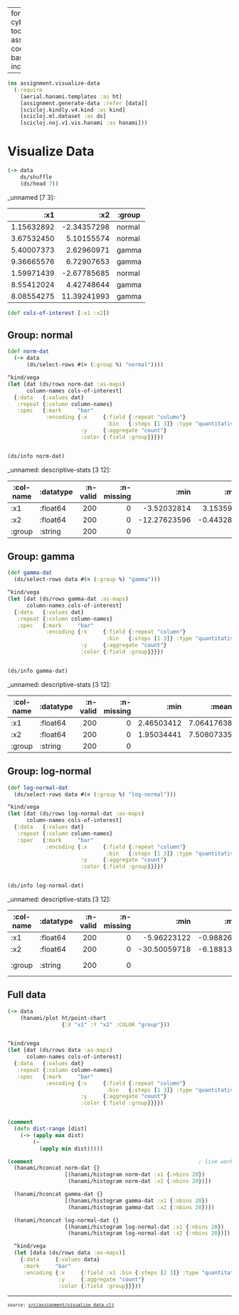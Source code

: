 
---
format:
  html:
    theme: {dark: cyborg, light: yeti}
    toc: true
    toc-depth: 4
    output-file: assignment.visualize_data.html
code-block-background: true
base-target-path: temp
include-in-header: {text: '<link rel = "icon" href = "data:," />'}

---
<style></style><style>.printedClojure .sourceCode {
  background-color: transparent;
  border-style: none;
}
</style>
<script src="assignment.visualize_data_files/md-default1.js" type="text/javascript"></script><script src="assignment.visualize_data_files/md-default2.js" type="text/javascript"></script><script src="assignment.visualize_data_files/vega3.js" type="text/javascript"></script><script src="assignment.visualize_data_files/vega4.js" type="text/javascript"></script><script src="assignment.visualize_data_files/vega5.js" type="text/javascript"></script>

::: {.sourceClojure}
```clojure
(ns assignment.visualize-data
  (:require
    [aerial.hanami.templates :as ht]
    [assignment.generate-data :refer [data]]
    [scicloj.kindly.v4.kind :as kind]
    [scicloj.ml.dataset :as ds]
    [scicloj.noj.v1.vis.hanami :as hanami]))
```
:::



# Visualize Data


::: {.sourceClojure}
```clojure
(-> data
    ds/shuffle
    (ds/head 7))
```
:::


_unnamed [7 3]:

|        :x1 |         :x2 | :group |
|-----------:|------------:|--------|
| 1.15632892 | -2.34357298 | normal |
| 3.67532450 |  5.10155574 | normal |
| 5.40007373 |  2.62960971 |  gamma |
| 9.36665576 |  6.72907653 |  gamma |
| 1.59971439 | -2.67785685 | normal |
| 8.55412024 |  4.42748644 |  gamma |
| 8.08554275 | 11.39241993 |  gamma |




::: {.sourceClojure}
```clojure
(def cols-of-interest [:x1 :x2])
```
:::



## Group: normal


::: {.sourceClojure}
```clojure
(def norm-dat
  (-> data
      (ds/select-rows #(= (:group %) "normal"))))
```
:::



::: {.sourceClojure}
```clojure
^kind/vega
(let [dat (ds/rows norm-dat :as-maps)
      column-names cols-of-interest]
  {:data   {:values dat}
   :repeat {:column column-names}
   :spec   {:mark     "bar"
            :encoding {:x     {:field {:repeat "column"}
                               :bin   {:steps [1 3]} :type "quantitative"}
                       :y     {:aggregate "count"}
                       :color {:field :group}}}})
```
:::


<div style="max-height:600px;overflow-y:auto;"><div><script>vegaEmbed(document.currentScript.parentElement, {"data":{"values":[{"x1":3.5809432306757456,"x2":1.4479097910596317,"group":"normal"},{"x1":3.0271057970768913,"x2":-5.2715111369967165,"group":"normal"},{"x1":4.661991825508386,"x2":-2.114560490953676,"group":"normal"},{"x1":3.868610404253423,"x2":0.7323210536266238,"group":"normal"},{"x1":-0.7749213077987398,"x2":1.1516821535398385,"group":"normal"},{"x1":2.0116672162240254,"x2":-9.316607813672999,"group":"normal"},{"x1":5.755313351960503,"x2":-5.205655259827966,"group":"normal"},{"x1":1.1563289185487444,"x2":-2.3435729778113243,"group":"normal"},{"x1":1.3322800388901639,"x2":-3.5414761742342415,"group":"normal"},{"x1":4.808829185381131,"x2":-0.8438885471701838,"group":"normal"},{"x1":3.1044071340556765,"x2":5.186527973924563,"group":"normal"},{"x1":4.767309587806471,"x2":-1.9794726641193412,"group":"normal"},{"x1":1.5723551926018176,"x2":2.016540984159191,"group":"normal"},{"x1":6.279465923593028,"x2":6.992051938372686,"group":"normal"},{"x1":5.692967104220293,"x2":1.1152359420334534,"group":"normal"},{"x1":3.3386147950184313,"x2":-4.600952009663012,"group":"normal"},{"x1":2.033621315194665,"x2":3.5889151482437645,"group":"normal"},{"x1":5.3117533954211,"x2":-3.4056233718831206,"group":"normal"},{"x1":-0.09593969666056346,"x2":8.324538119510512,"group":"normal"},{"x1":1.5280180884549015,"x2":-5.444942625003349,"group":"normal"},{"x1":5.6963915483848275,"x2":-1.171880512175427,"group":"normal"},{"x1":2.4303509773902654,"x2":5.951555772738283,"group":"normal"},{"x1":0.5564234570531101,"x2":7.049991274662818,"group":"normal"},{"x1":3.2047783856840995,"x2":-1.2270547144003496,"group":"normal"},{"x1":4.153269264331666,"x2":6.114448118286562,"group":"normal"},{"x1":3.1651629844556632,"x2":-5.877590180582063,"group":"normal"},{"x1":3.0511836226252504,"x2":-7.163229986247694,"group":"normal"},{"x1":5.75992253685887,"x2":-1.9579037070347347,"group":"normal"},{"x1":4.83683563029807,"x2":-5.002800989009983,"group":"normal"},{"x1":1.9108057228449233,"x2":-3.2907766750398775,"group":"normal"},{"x1":3.6774052111431432,"x2":6.21355136808664,"group":"normal"},{"x1":3.829762721673643,"x2":-4.127192023775698,"group":"normal"},{"x1":3.2915190437081416,"x2":1.4687541791590737,"group":"normal"},{"x1":3.145054173260588,"x2":-3.7006757079915396,"group":"normal"},{"x1":7.072496880905673,"x2":6.814901458399847,"group":"normal"},{"x1":-0.16330529842625063,"x2":-6.17457033844831,"group":"normal"},{"x1":3.4773094336457038,"x2":-1.1225847954360337,"group":"normal"},{"x1":3.394569190740617,"x2":-1.0080714571393108,"group":"normal"},{"x1":2.595157067569083,"x2":1.2234618524212253,"group":"normal"},{"x1":1.4167895546884772,"x2":-8.301456277574054,"group":"normal"},{"x1":3.171702151090215,"x2":3.0402422246662058,"group":"normal"},{"x1":2.465462502397405,"x2":-6.440578845489449,"group":"normal"},{"x1":2.7665044183997707,"x2":2.6331653076797887,"group":"normal"},{"x1":3.7590396150239336,"x2":3.1985638232690485,"group":"normal"},{"x1":2.3341537185955077,"x2":-7.568585214106858,"group":"normal"},{"x1":2.423428939102702,"x2":7.634068053691668,"group":"normal"},{"x1":3.7846499301270353,"x2":-2.6376468958062547,"group":"normal"},{"x1":3.3206475275367286,"x2":-4.008846604331785,"group":"normal"},{"x1":5.737040279770766,"x2":-7.949421872770179,"group":"normal"},{"x1":3.569815668869636,"x2":2.3840532297154047,"group":"normal"},{"x1":4.953342664379604,"x2":-0.8623192123317291,"group":"normal"},{"x1":3.5517421916146055,"x2":-5.6715798519982235,"group":"normal"},{"x1":0.326656002679075,"x2":1.2143672447015867,"group":"normal"},{"x1":3.8771712241031264,"x2":-2.4941804121386104,"group":"normal"},{"x1":2.019848649100245,"x2":4.2071954805701575,"group":"normal"},{"x1":4.623119734319053,"x2":-3.4170899133683417,"group":"normal"},{"x1":4.844360925250665,"x2":-2.887245439573162,"group":"normal"},{"x1":2.879922628941834,"x2":-7.339262919900679,"group":"normal"},{"x1":4.316570297538915,"x2":-2.6564126381249786,"group":"normal"},{"x1":4.430510797889653,"x2":0.8314095674549382,"group":"normal"},{"x1":1.7338595285982998,"x2":-3.528789655291912,"group":"normal"},{"x1":4.369001516843676,"x2":-1.2894370168382678,"group":"normal"},{"x1":3.8844397641581616,"x2":2.221520533037677,"group":"normal"},{"x1":7.618245927849717,"x2":-1.8218138673510826,"group":"normal"},{"x1":2.6698320462157414,"x2":-2.0928375501051657,"group":"normal"},{"x1":2.493369532308966,"x2":3.759386476950704,"group":"normal"},{"x1":-3.5203281385314567,"x2":-0.10942738356838688,"group":"normal"},{"x1":2.686191236817594,"x2":-2.7105225062612077,"group":"normal"},{"x1":2.9464926313659965,"x2":-2.428664099782734,"group":"normal"},{"x1":0.015938323375396912,"x2":0.03665449330712956,"group":"normal"},{"x1":-0.9935681920320176,"x2":0.8082210073651585,"group":"normal"},{"x1":1.6834503722043288,"x2":-2.616055223311401,"group":"normal"},{"x1":1.8013420154226454,"x2":3.8250598213508926,"group":"normal"},{"x1":6.273151480025984,"x2":0.457907096386351,"group":"normal"},{"x1":2.48831227868909,"x2":-6.958908375026082,"group":"normal"},{"x1":4.157082614999041,"x2":1.653036914707858,"group":"normal"},{"x1":2.9805551431493744,"x2":2.8043286987105507,"group":"normal"},{"x1":4.434441741940676,"x2":0.46177543363042783,"group":"normal"},{"x1":3.951112454089891,"x2":4.378685830756063,"group":"normal"},{"x1":6.5205173914578936,"x2":-6.013273303986636,"group":"normal"},{"x1":5.919663051162632,"x2":2.0731820328067108,"group":"normal"},{"x1":3.4648058749824013,"x2":3.4283719830366595,"group":"normal"},{"x1":3.4503537977798304,"x2":4.003751200836067,"group":"normal"},{"x1":-1.9406673963230574,"x2":-5.0022418385183975,"group":"normal"},{"x1":2.5008788981798844,"x2":-3.3898485105662117,"group":"normal"},{"x1":-1.0185090555754286,"x2":-2.2745371957890685,"group":"normal"},{"x1":1.7290336332590464,"x2":-0.5508923495970399,"group":"normal"},{"x1":5.55662854277082,"x2":-1.9980175006301621,"group":"normal"},{"x1":3.3535782542083448,"x2":2.41067494678008,"group":"normal"},{"x1":1.2437492447593208,"x2":3.128492022891218,"group":"normal"},{"x1":2.303923395934022,"x2":1.8080035032795472,"group":"normal"},{"x1":5.018516728702785,"x2":8.008925773414441,"group":"normal"},{"x1":1.209095904633656,"x2":6.164591353275841,"group":"normal"},{"x1":-0.0961265342608999,"x2":1.2905701679019608,"group":"normal"},{"x1":3.47543171247205,"x2":2.810572692462757,"group":"normal"},{"x1":5.799927191531497,"x2":4.116548433921281,"group":"normal"},{"x1":2.665148864949068,"x2":1.8805729517491514,"group":"normal"},{"x1":4.335328863005695,"x2":-2.4278353300275657,"group":"normal"},{"x1":3.1394736040161098,"x2":-8.427693025417735,"group":"normal"},{"x1":4.243954801554144,"x2":-3.8981565131314735,"group":"normal"},{"x1":4.268123395560157,"x2":-12.276235958577294,"group":"normal"},{"x1":6.179779741386724,"x2":-1.9199343632064638,"group":"normal"},{"x1":2.8253220978390203,"x2":4.509786804204718,"group":"normal"},{"x1":5.766053026553276,"x2":4.8729842432702135,"group":"normal"},{"x1":1.9143973874719038,"x2":4.428895164023499,"group":"normal"},{"x1":2.3608140051282263,"x2":6.236720285941982,"group":"normal"},{"x1":4.94334566451339,"x2":4.243068370976308,"group":"normal"},{"x1":2.0450429669574746,"x2":-2.4934923561914655,"group":"normal"},{"x1":1.4153710760492413,"x2":-3.2695788799053083,"group":"normal"},{"x1":2.270221600541664,"x2":1.864540280485834,"group":"normal"},{"x1":3.598130106163124,"x2":0.7418843076772724,"group":"normal"},{"x1":4.646747223088209,"x2":-0.9995747612459348,"group":"normal"},{"x1":8.968575006408747,"x2":1.6789096685142753,"group":"normal"},{"x1":4.427646650005779,"x2":3.96372030580064,"group":"normal"},{"x1":4.106580950465628,"x2":-1.8733432555097853,"group":"normal"},{"x1":1.461562740553893,"x2":0.08470355165224998,"group":"normal"},{"x1":1.1831571882699936,"x2":2.857899285190204,"group":"normal"},{"x1":1.9544121482578822,"x2":-2.993636321656798,"group":"normal"},{"x1":2.6275052907914684,"x2":-3.811054956618537,"group":"normal"},{"x1":3.9546744021731097,"x2":3.8994375688112135,"group":"normal"},{"x1":0.7722859654893477,"x2":-2.711282958642195,"group":"normal"},{"x1":1.572774831896529,"x2":2.663224043037023,"group":"normal"},{"x1":2.9576805381255635,"x2":-5.313896242882345,"group":"normal"},{"x1":1.4251815928085574,"x2":2.183059376319811,"group":"normal"},{"x1":3.1851187317025644,"x2":1.073411236747463,"group":"normal"},{"x1":7.110211250993067,"x2":2.6646924016790994,"group":"normal"},{"x1":1.8504893923254488,"x2":-0.7031389950851717,"group":"normal"},{"x1":0.7526675242165641,"x2":4.903709582709052,"group":"normal"},{"x1":2.676346061663316,"x2":-1.413094194917922,"group":"normal"},{"x1":3.745837714218882,"x2":-7.343883187696737,"group":"normal"},{"x1":2.9992168433778494,"x2":0.21903993546351821,"group":"normal"},{"x1":1.8778119044537758,"x2":4.153858931998422,"group":"normal"},{"x1":3.75909683032799,"x2":-3.2502459642291996,"group":"normal"},{"x1":2.192250951104717,"x2":6.4864154263713285,"group":"normal"},{"x1":2.538787778410734,"x2":-2.0023710801177694,"group":"normal"},{"x1":6.019748306711836,"x2":-5.981060117584327,"group":"normal"},{"x1":4.367123766983596,"x2":1.1516615548893387,"group":"normal"},{"x1":4.8487762431078005,"x2":-0.8338732051524436,"group":"normal"},{"x1":2.5823372882859523,"x2":-4.383521562280938,"group":"normal"},{"x1":2.1251013651832613,"x2":-5.104550719432148,"group":"normal"},{"x1":4.47726437707705,"x2":-1.7261439876773468,"group":"normal"},{"x1":0.8117613892470859,"x2":-2.711506031326855,"group":"normal"},{"x1":4.586258532933001,"x2":5.118471573649182,"group":"normal"},{"x1":2.5373911339327933,"x2":-1.2086029527445823,"group":"normal"},{"x1":0.9937771890625404,"x2":2.302513055142141,"group":"normal"},{"x1":-1.4298528218336513,"x2":2.4350152993986445,"group":"normal"},{"x1":0.13478608271258707,"x2":-6.704805762315129,"group":"normal"},{"x1":2.6708982634011615,"x2":-3.2140255965459286,"group":"normal"},{"x1":3.87215447439723,"x2":-1.909667620459489,"group":"normal"},{"x1":3.675324500571171,"x2":5.1015557430977685,"group":"normal"},{"x1":2.651288000987572,"x2":-1.002614691832478,"group":"normal"},{"x1":0.5022825689974604,"x2":0.9970278975077186,"group":"normal"},{"x1":5.873863450753696,"x2":-5.888591121818725,"group":"normal"},{"x1":3.7191575054128863,"x2":-3.587301391403596,"group":"normal"},{"x1":4.438103116997659,"x2":-1.1667915177052557,"group":"normal"},{"x1":6.099957463136403,"x2":2.231728242980272,"group":"normal"},{"x1":5.4212192255500256,"x2":0.1702516115787631,"group":"normal"},{"x1":-1.6492738908988498,"x2":2.690832056930684,"group":"normal"},{"x1":4.676307891790239,"x2":-5.937724320161198,"group":"normal"},{"x1":-0.2208709205074726,"x2":9.548226557290183,"group":"normal"},{"x1":3.435153586861002,"x2":6.082342484021017,"group":"normal"},{"x1":4.434730696521294,"x2":2.653454168595396,"group":"normal"},{"x1":-0.026736151524505924,"x2":-1.346264124679034,"group":"normal"},{"x1":0.9664144411696056,"x2":-7.30366976956526,"group":"normal"},{"x1":5.2059177283622615,"x2":6.558698834400645,"group":"normal"},{"x1":2.237968281894812,"x2":-5.094121048666615,"group":"normal"},{"x1":7.543225970841282,"x2":-2.3522146860893423,"group":"normal"},{"x1":1.380292145369808,"x2":-1.7680239734279983,"group":"normal"},{"x1":3.657100238733156,"x2":-2.19570207859136,"group":"normal"},{"x1":5.734248760227475,"x2":2.8418084976006996,"group":"normal"},{"x1":4.899452771325971,"x2":1.4042166511943388,"group":"normal"},{"x1":3.969833640258643,"x2":-7.917468802037544,"group":"normal"},{"x1":5.611216041732739,"x2":-7.2383445516098295,"group":"normal"},{"x1":1.5997143853334295,"x2":-2.677856848812826,"group":"normal"},{"x1":2.66479772412635,"x2":-1.7717475265350364,"group":"normal"},{"x1":5.750725705886313,"x2":2.9298988811968707,"group":"normal"},{"x1":3.445072602051177,"x2":-2.2530425866302237,"group":"normal"},{"x1":6.429104445434303,"x2":-3.3371466773185725,"group":"normal"},{"x1":-0.45694757732977376,"x2":2.2629326218324075,"group":"normal"},{"x1":5.15765050527927,"x2":8.646281258156185,"group":"normal"},{"x1":2.495712126582863,"x2":13.939890014531052,"group":"normal"},{"x1":2.4099522238016076,"x2":-1.1635641876986926,"group":"normal"},{"x1":0.9716788876285851,"x2":-2.700872618174326,"group":"normal"},{"x1":4.244775833441335,"x2":0.9751764202660824,"group":"normal"},{"x1":3.3089103294247155,"x2":2.702839810551023,"group":"normal"},{"x1":-0.74294483923777,"x2":0.8327348264788041,"group":"normal"},{"x1":4.272500533174546,"x2":-8.833027811563777,"group":"normal"},{"x1":0.8120795716746496,"x2":3.6411934896913185,"group":"normal"},{"x1":3.001908131227469,"x2":-4.496113218650507,"group":"normal"},{"x1":4.5717028046900765,"x2":-1.497252262850834,"group":"normal"},{"x1":1.4096835921668769,"x2":-6.2014674760250355,"group":"normal"},{"x1":4.1563708968437085,"x2":-5.173791587108603,"group":"normal"},{"x1":2.0586284600667293,"x2":2.941773320937836,"group":"normal"},{"x1":3.2988273527157963,"x2":4.3874786631736375,"group":"normal"},{"x1":0.5416268953657615,"x2":0.20208274425933562,"group":"normal"},{"x1":4.051315839616204,"x2":0.9823705441325612,"group":"normal"},{"x1":6.503728884534185,"x2":-6.648743294805621,"group":"normal"},{"x1":3.543788089109723,"x2":0.31773374997536236,"group":"normal"},{"x1":3.161165815647246,"x2":-5.585126916978351,"group":"normal"},{"x1":5.725614316161623,"x2":-3.5454538209038864,"group":"normal"}]},"repeat":{"column":["x1","x2"]},"spec":{"mark":"bar","encoding":{"x":{"field":{"repeat":"column"},"bin":{"steps":[1,3]},"type":"quantitative"},"y":{"aggregate":"count"},"color":{"field":"group"}}}});</script></div></div>


::: {.sourceClojure}
```clojure
(ds/info norm-dat)
```
:::


_unnamed: descriptive-stats [3 12]:

| :col-name | :datatype | :n-valid | :n-missing |         :min |       :mean |  :mode |        :max | :standard-deviation |       :skew | :first |  :last |
|-----------|-----------|---------:|-----------:|-------------:|------------:|--------|------------:|--------------------:|------------:|--------|--------|
|       :x1 |  :float64 |      200 |          0 |  -3.52032814 |  3.15359995 |        |  8.96857501 |          1.98163550 | -0.22145647 |  3.581 |  5.726 |
|       :x2 |  :float64 |      200 |          0 | -12.27623596 | -0.44328147 |        | 13.93989001 |          4.29960213 |  0.13687752 |  1.448 | -3.545 |
|    :group |   :string |      200 |          0 |              |             | normal |             |                     |             | normal | normal |




## Group: gamma


::: {.sourceClojure}
```clojure
(def gamma-dat
  (ds/select-rows data #(= (:group %) "gamma")))
```
:::



::: {.sourceClojure}
```clojure
^kind/vega
(let [dat (ds/rows gamma-dat :as-maps)
      column-names cols-of-interest]
  {:data   {:values dat}
   :repeat {:column column-names}
   :spec   {:mark     "bar"
            :encoding {:x     {:field {:repeat "column"}
                               :bin   {:steps [1 3]} :type "quantitative"}
                       :y     {:aggregate "count"}
                       :color {:field :group}}}})
```
:::


<div style="max-height:600px;overflow-y:auto;"><div><script>vegaEmbed(document.currentScript.parentElement, {"data":{"values":[{"x1":2.465034124709577,"x2":8.546274851477223,"group":"gamma"},{"x1":6.00908912234766,"x2":8.079214191324464,"group":"gamma"},{"x1":7.671878248354899,"x2":18.397371176974925,"group":"gamma"},{"x1":9.534172803891089,"x2":4.513368178009542,"group":"gamma"},{"x1":7.610444509658161,"x2":5.374123352181398,"group":"gamma"},{"x1":9.284852471219118,"x2":10.254743462495526,"group":"gamma"},{"x1":6.3509524169102125,"x2":4.718137143310822,"group":"gamma"},{"x1":5.183293400800591,"x2":6.789798938551245,"group":"gamma"},{"x1":8.147291982850554,"x2":6.516224689289455,"group":"gamma"},{"x1":3.651811916803525,"x2":6.857475011165173,"group":"gamma"},{"x1":7.471055064498356,"x2":2.850766145546987,"group":"gamma"},{"x1":6.932635262939412,"x2":9.073735859769911,"group":"gamma"},{"x1":9.095710425729848,"x2":13.903953688914383,"group":"gamma"},{"x1":9.008473991458958,"x2":5.610167120438055,"group":"gamma"},{"x1":4.813184564735707,"x2":7.7468718977442395,"group":"gamma"},{"x1":7.6460609448291486,"x2":12.755474466208787,"group":"gamma"},{"x1":6.181935078955251,"x2":5.833428911914858,"group":"gamma"},{"x1":6.035375621194911,"x2":13.887262729103961,"group":"gamma"},{"x1":8.153862072248023,"x2":11.855861473067588,"group":"gamma"},{"x1":3.9651934879024955,"x2":5.535521644575034,"group":"gamma"},{"x1":9.35476665433267,"x2":16.36988144281667,"group":"gamma"},{"x1":8.942118682580656,"x2":7.1461491523368785,"group":"gamma"},{"x1":10.027206771110224,"x2":7.8249043870162724,"group":"gamma"},{"x1":6.417168485457738,"x2":4.778589503092746,"group":"gamma"},{"x1":5.400073726412382,"x2":2.6296097092797233,"group":"gamma"},{"x1":7.918482462490139,"x2":4.110958267930109,"group":"gamma"},{"x1":6.488847713513458,"x2":15.530803195650893,"group":"gamma"},{"x1":8.047360847703692,"x2":7.219673486823179,"group":"gamma"},{"x1":7.103993562395742,"x2":2.438119548142171,"group":"gamma"},{"x1":7.378476743468675,"x2":3.101687589476207,"group":"gamma"},{"x1":3.833404249394031,"x2":10.91527043099989,"group":"gamma"},{"x1":6.732529032487634,"x2":6.161567059902158,"group":"gamma"},{"x1":7.088569394816528,"x2":13.400833632747586,"group":"gamma"},{"x1":5.1539650208348275,"x2":5.933081743211051,"group":"gamma"},{"x1":7.455719675395646,"x2":6.838680708465927,"group":"gamma"},{"x1":8.64842829655603,"x2":4.608531486298473,"group":"gamma"},{"x1":5.872751489917716,"x2":14.29807772525862,"group":"gamma"},{"x1":7.0318217481967435,"x2":2.6783244612068695,"group":"gamma"},{"x1":6.7328262137153665,"x2":5.013948281270966,"group":"gamma"},{"x1":10.464984475216337,"x2":12.584316487320507,"group":"gamma"},{"x1":6.574872620549601,"x2":10.388804633995266,"group":"gamma"},{"x1":4.848711709447137,"x2":8.00376968781211,"group":"gamma"},{"x1":11.33135288373399,"x2":7.509794568357023,"group":"gamma"},{"x1":7.085981867611106,"x2":8.987206806789466,"group":"gamma"},{"x1":7.4386043847608265,"x2":6.799134236547989,"group":"gamma"},{"x1":5.794815851807987,"x2":8.383937560847196,"group":"gamma"},{"x1":5.570390840049781,"x2":4.495216576058931,"group":"gamma"},{"x1":7.805308582633134,"x2":13.93635152259143,"group":"gamma"},{"x1":9.543687307680155,"x2":12.593932406554773,"group":"gamma"},{"x1":6.720789359934611,"x2":3.3047196484557055,"group":"gamma"},{"x1":4.63505764851206,"x2":4.5515937151069314,"group":"gamma"},{"x1":4.630065542780718,"x2":5.040032699233141,"group":"gamma"},{"x1":6.093396152637863,"x2":4.503414891695047,"group":"gamma"},{"x1":6.625981710966482,"x2":3.454840988938945,"group":"gamma"},{"x1":6.306532184137635,"x2":7.901096038648861,"group":"gamma"},{"x1":7.021549923214993,"x2":8.620646014965635,"group":"gamma"},{"x1":5.01309184722548,"x2":8.089406012341907,"group":"gamma"},{"x1":5.249404826915995,"x2":7.838453380844881,"group":"gamma"},{"x1":6.360283019979758,"x2":6.033963018115325,"group":"gamma"},{"x1":8.939279450316969,"x2":4.441106955056974,"group":"gamma"},{"x1":4.642066412395817,"x2":3.697677227933988,"group":"gamma"},{"x1":7.328576453606237,"x2":4.848571582675773,"group":"gamma"},{"x1":8.085542749250319,"x2":11.392419927959619,"group":"gamma"},{"x1":6.211663397143188,"x2":5.728497031375614,"group":"gamma"},{"x1":9.08545205959582,"x2":6.226971418816356,"group":"gamma"},{"x1":5.016696006229659,"x2":8.131746837179604,"group":"gamma"},{"x1":9.055788817751154,"x2":6.654721725284633,"group":"gamma"},{"x1":6.168118419341356,"x2":4.25967838227166,"group":"gamma"},{"x1":7.013420575981749,"x2":6.299753811788059,"group":"gamma"},{"x1":7.149763258249714,"x2":5.7513488516952895,"group":"gamma"},{"x1":7.369009376933459,"x2":8.998148867869928,"group":"gamma"},{"x1":8.380584545618941,"x2":15.401842447622588,"group":"gamma"},{"x1":9.56172051250196,"x2":4.92633253665427,"group":"gamma"},{"x1":4.348641206854476,"x2":8.936078850460929,"group":"gamma"},{"x1":6.651343223998231,"x2":5.257443446152545,"group":"gamma"},{"x1":5.890245492659302,"x2":8.509936416692039,"group":"gamma"},{"x1":6.511626075857321,"x2":11.260964783779668,"group":"gamma"},{"x1":6.623977557923851,"x2":8.810807469984384,"group":"gamma"},{"x1":5.14385734992678,"x2":2.107702978135949,"group":"gamma"},{"x1":3.6598596540562625,"x2":13.552845415856158,"group":"gamma"},{"x1":9.06195862788245,"x2":11.617141984801528,"group":"gamma"},{"x1":6.219864337697249,"x2":3.2981394924324157,"group":"gamma"},{"x1":11.138168605410414,"x2":3.537145676810699,"group":"gamma"},{"x1":6.057361587897526,"x2":7.4887171052558035,"group":"gamma"},{"x1":3.363644825319705,"x2":5.191925525910732,"group":"gamma"},{"x1":6.880789224888139,"x2":10.88706906514843,"group":"gamma"},{"x1":6.721549523209214,"x2":2.2456464602858257,"group":"gamma"},{"x1":10.639291207926616,"x2":5.754237437018411,"group":"gamma"},{"x1":4.863329822799837,"x2":4.689743342970855,"group":"gamma"},{"x1":9.008765391687268,"x2":6.046889244486022,"group":"gamma"},{"x1":8.457554906021485,"x2":7.118577426051198,"group":"gamma"},{"x1":6.230593379099572,"x2":5.540061964078292,"group":"gamma"},{"x1":9.487466665274257,"x2":13.144230763723275,"group":"gamma"},{"x1":8.163220657161949,"x2":6.354170232655703,"group":"gamma"},{"x1":5.453918635054722,"x2":8.65910921667376,"group":"gamma"},{"x1":8.025518132697893,"x2":11.962965151877198,"group":"gamma"},{"x1":8.266046496189597,"x2":11.998375067350842,"group":"gamma"},{"x1":8.840466341732691,"x2":11.635698486203278,"group":"gamma"},{"x1":7.093862560951161,"x2":9.740394811565322,"group":"gamma"},{"x1":5.387743313036108,"x2":4.665357962501535,"group":"gamma"},{"x1":6.010108765571985,"x2":2.7033107046461122,"group":"gamma"},{"x1":8.499102618105136,"x2":2.6037379923015447,"group":"gamma"},{"x1":6.129405833083868,"x2":6.233067383669071,"group":"gamma"},{"x1":10.701497127740247,"x2":4.480507596741356,"group":"gamma"},{"x1":5.723161394875863,"x2":6.899728471490132,"group":"gamma"},{"x1":4.1366193060926335,"x2":2.2231549612783064,"group":"gamma"},{"x1":7.1016158685266495,"x2":6.475941400141891,"group":"gamma"},{"x1":7.601800303799466,"x2":9.608157126126263,"group":"gamma"},{"x1":8.14772481432474,"x2":17.62867115544878,"group":"gamma"},{"x1":7.469483445225769,"x2":6.952797617544629,"group":"gamma"},{"x1":5.479516488588751,"x2":4.322904981918229,"group":"gamma"},{"x1":7.495329969992639,"x2":5.101774319296901,"group":"gamma"},{"x1":3.2275614031991426,"x2":5.627102370185124,"group":"gamma"},{"x1":4.588412018174352,"x2":11.217733089722437,"group":"gamma"},{"x1":4.642780572669805,"x2":9.979962260229467,"group":"gamma"},{"x1":7.2992893990149845,"x2":11.39196205476569,"group":"gamma"},{"x1":6.433726645788301,"x2":8.168415900947254,"group":"gamma"},{"x1":6.820496090158605,"x2":12.608849021022625,"group":"gamma"},{"x1":9.002403516514187,"x2":2.711868045388702,"group":"gamma"},{"x1":5.902431969532966,"x2":10.618674914329956,"group":"gamma"},{"x1":5.27169656094984,"x2":6.36952172736578,"group":"gamma"},{"x1":5.676881936222834,"x2":7.172612572236353,"group":"gamma"},{"x1":8.75106649171628,"x2":11.263034410940934,"group":"gamma"},{"x1":10.442327349117546,"x2":10.676421186902965,"group":"gamma"},{"x1":5.171726080794712,"x2":7.2752100184496005,"group":"gamma"},{"x1":6.031875893531592,"x2":12.392388282655295,"group":"gamma"},{"x1":7.910244346237197,"x2":4.911900921449106,"group":"gamma"},{"x1":9.63276708829671,"x2":3.6890349806109364,"group":"gamma"},{"x1":6.288055475108712,"x2":9.266497169620505,"group":"gamma"},{"x1":8.085813097507721,"x2":9.234052738761575,"group":"gamma"},{"x1":6.277166945961212,"x2":6.109248840428853,"group":"gamma"},{"x1":9.970968868813273,"x2":8.034272907416696,"group":"gamma"},{"x1":7.8279988598819035,"x2":6.087500614304815,"group":"gamma"},{"x1":7.008117500924064,"x2":7.543954939008391,"group":"gamma"},{"x1":10.976891513208649,"x2":4.508930567055063,"group":"gamma"},{"x1":6.17192104841779,"x2":6.4553465559632714,"group":"gamma"},{"x1":6.741406489092282,"x2":16.911324679987,"group":"gamma"},{"x1":11.613221409899554,"x2":11.140773586590566,"group":"gamma"},{"x1":7.860742304855457,"x2":5.061567849247033,"group":"gamma"},{"x1":7.829934124955366,"x2":8.665861740325417,"group":"gamma"},{"x1":7.4163610517645004,"x2":5.89253590599005,"group":"gamma"},{"x1":4.115129780957032,"x2":7.0780317885606925,"group":"gamma"},{"x1":8.36074294438951,"x2":7.833841170980432,"group":"gamma"},{"x1":6.438842700015621,"x2":7.941120674166756,"group":"gamma"},{"x1":7.29832001673031,"x2":9.582482193821704,"group":"gamma"},{"x1":6.554832145123134,"x2":9.042413426163817,"group":"gamma"},{"x1":6.9483482972192485,"x2":9.015821719484332,"group":"gamma"},{"x1":5.383733962349332,"x2":4.593212987276506,"group":"gamma"},{"x1":6.4504328840223994,"x2":4.079862987721502,"group":"gamma"},{"x1":10.348662841977271,"x2":7.979716590809602,"group":"gamma"},{"x1":7.997679247161193,"x2":4.160549477673112,"group":"gamma"},{"x1":8.311605728889818,"x2":8.914308332264971,"group":"gamma"},{"x1":8.024044298573777,"x2":10.664769731500082,"group":"gamma"},{"x1":7.351096222778361,"x2":6.309009429873718,"group":"gamma"},{"x1":10.21245556850691,"x2":10.109468169275814,"group":"gamma"},{"x1":6.464966983412011,"x2":1.9503444106466756,"group":"gamma"},{"x1":4.78362736896786,"x2":12.644134520343604,"group":"gamma"},{"x1":6.522087221768171,"x2":8.040935646155958,"group":"gamma"},{"x1":8.554120239660087,"x2":4.4274864431282,"group":"gamma"},{"x1":8.865386732435914,"x2":9.364447369930508,"group":"gamma"},{"x1":8.158788584458657,"x2":4.748251688652161,"group":"gamma"},{"x1":5.887786030595766,"x2":5.723444720580925,"group":"gamma"},{"x1":5.328611105300776,"x2":4.400009555160863,"group":"gamma"},{"x1":12.263929645027709,"x2":11.70768606010336,"group":"gamma"},{"x1":9.753199343330913,"x2":9.34491477304182,"group":"gamma"},{"x1":5.595063633688306,"x2":3.6058009345633106,"group":"gamma"},{"x1":4.0145832331420666,"x2":4.770315715309958,"group":"gamma"},{"x1":10.02456538317788,"x2":2.0614595495788612,"group":"gamma"},{"x1":9.832889183907241,"x2":5.007241295441594,"group":"gamma"},{"x1":9.366655756223327,"x2":6.729076532096143,"group":"gamma"},{"x1":4.080338461265811,"x2":7.345629937284722,"group":"gamma"},{"x1":8.344187020368688,"x2":6.727813485673436,"group":"gamma"},{"x1":9.511518788396113,"x2":3.4628484459223348,"group":"gamma"},{"x1":5.578159288549742,"x2":3.941080832808657,"group":"gamma"},{"x1":5.7684675339283515,"x2":5.911033317999437,"group":"gamma"},{"x1":5.646436542018862,"x2":4.454386048929801,"group":"gamma"},{"x1":9.340335928479185,"x2":3.490262023394913,"group":"gamma"},{"x1":6.936613451897251,"x2":10.293173916817157,"group":"gamma"},{"x1":6.602242361158644,"x2":12.674173598677278,"group":"gamma"},{"x1":5.397813812877604,"x2":9.102130088674533,"group":"gamma"},{"x1":5.527271837940985,"x2":4.776009823347623,"group":"gamma"},{"x1":7.685286318374611,"x2":9.422355278766013,"group":"gamma"},{"x1":5.182229000074754,"x2":8.643421811779312,"group":"gamma"},{"x1":7.978987710987008,"x2":6.844876422777157,"group":"gamma"},{"x1":7.795305068586357,"x2":8.565652610974839,"group":"gamma"},{"x1":6.772505090822882,"x2":10.016801362902918,"group":"gamma"},{"x1":4.829803492836566,"x2":9.472141250543055,"group":"gamma"},{"x1":8.096842375152766,"x2":4.629176506941995,"group":"gamma"},{"x1":5.268909195116312,"x2":7.601143092699083,"group":"gamma"},{"x1":5.706807358137903,"x2":3.965877530831258,"group":"gamma"},{"x1":4.981821533744174,"x2":11.288372260525225,"group":"gamma"},{"x1":7.665007581027881,"x2":5.217906576508465,"group":"gamma"},{"x1":4.246263982488774,"x2":5.580640328795756,"group":"gamma"},{"x1":10.894074469241595,"x2":9.40833869241272,"group":"gamma"},{"x1":7.551372960538729,"x2":3.0926358946088977,"group":"gamma"},{"x1":7.756215959115135,"x2":3.079750159406702,"group":"gamma"},{"x1":3.931606657891879,"x2":5.124404498800578,"group":"gamma"},{"x1":6.019071638565521,"x2":5.178235662128654,"group":"gamma"},{"x1":9.163397055200585,"x2":4.515935420405457,"group":"gamma"},{"x1":5.840517118356161,"x2":19.848700975345608,"group":"gamma"}]},"repeat":{"column":["x1","x2"]},"spec":{"mark":"bar","encoding":{"x":{"field":{"repeat":"column"},"bin":{"steps":[1,3]},"type":"quantitative"},"y":{"aggregate":"count"},"color":{"field":"group"}}}});</script></div></div>


::: {.sourceClojure}
```clojure
(ds/info gamma-dat)
```
:::


_unnamed: descriptive-stats [3 12]:

| :col-name | :datatype | :n-valid | :n-missing |       :min |      :mean | :mode |        :max | :standard-deviation |      :skew | :first | :last |
|-----------|-----------|---------:|-----------:|-----------:|-----------:|-------|------------:|--------------------:|-----------:|--------|-------|
|       :x1 |  :float64 |      200 |          0 | 2.46503412 | 7.06417638 |       | 12.26392965 |          1.85266087 | 0.24642603 |  2.465 | 5.841 |
|       :x2 |  :float64 |      200 |          0 | 1.95034441 | 7.50807335 |       | 19.84870098 |          3.48813161 | 0.84906043 |  8.546 | 19.85 |
|    :group |   :string |      200 |          0 |            |            | gamma |             |                     |            |  gamma | gamma |




## Group: log-normal


::: {.sourceClojure}
```clojure
(def log-normal-dat
  (ds/select-rows data #(= (:group %) "log-normal")))
```
:::



::: {.sourceClojure}
```clojure
^kind/vega
(let [dat (ds/rows log-normal-dat :as-maps)
      column-names cols-of-interest]
  {:data   {:values dat}
   :repeat {:column column-names}
   :spec   {:mark     "bar"
            :encoding {:x     {:field {:repeat "column"}
                               :bin   {:steps [1 3]} :type "quantitative"}
                       :y     {:aggregate "count"}
                       :color {:field :group}}}})
```
:::


<div style="max-height:600px;overflow-y:auto;"><div><script>vegaEmbed(document.currentScript.parentElement, {"data":{"values":[{"x1":-3.652822011955728,"x2":-5.231260329246485,"group":"log-normal"},{"x1":-1.1767667797446897,"x2":-3.6245516395105066,"group":"log-normal"},{"x1":-3.6978770248656465,"x2":-4.519143331092552,"group":"log-normal"},{"x1":0.48340634077479994,"x2":-9.592149140317154,"group":"log-normal"},{"x1":0.8855849945905923,"x2":-3.5380004701248,"group":"log-normal"},{"x1":-3.120797330101647,"x2":-3.275408057026426,"group":"log-normal"},{"x1":-1.856827269205171,"x2":-5.067494527006463,"group":"log-normal"},{"x1":-2.8990258439834893,"x2":-5.731022322925222,"group":"log-normal"},{"x1":-1.8345696880626037,"x2":-5.267575728251596,"group":"log-normal"},{"x1":-0.19858634207917525,"x2":-5.917860736835197,"group":"log-normal"},{"x1":1.527958563550487,"x2":-5.2185331507356025,"group":"log-normal"},{"x1":-1.1520676486244867,"x2":-4.749306407589665,"group":"log-normal"},{"x1":-4.2541676250670815,"x2":-4.6749497366690385,"group":"log-normal"},{"x1":-2.4312947781896463,"x2":-8.957087600182208,"group":"log-normal"},{"x1":-0.016015304244014206,"x2":-3.996297291762549,"group":"log-normal"},{"x1":1.960886025351757,"x2":-4.183991776964257,"group":"log-normal"},{"x1":-1.6546173078599493,"x2":-4.020335336489391,"group":"log-normal"},{"x1":-0.5082272358890623,"x2":-8.54796734626587,"group":"log-normal"},{"x1":-1.2221492524819677,"x2":-8.39902262310326,"group":"log-normal"},{"x1":-1.9367338374641299,"x2":-3.40238013506695,"group":"log-normal"},{"x1":-3.253437340974619,"x2":-3.43015800789994,"group":"log-normal"},{"x1":-1.7976938450954667,"x2":-3.356044698821479,"group":"log-normal"},{"x1":2.7673684489754278,"x2":-6.9261766953334245,"group":"log-normal"},{"x1":-1.5356769693900632,"x2":-10.252806597060026,"group":"log-normal"},{"x1":-0.22756194033453803,"x2":-3.8903468093987867,"group":"log-normal"},{"x1":-0.4749277310587068,"x2":-3.4915171185256795,"group":"log-normal"},{"x1":3.0438481582641534,"x2":-5.533697534516433,"group":"log-normal"},{"x1":-0.3613516001532642,"x2":-4.684244709845927,"group":"log-normal"},{"x1":-0.014576351241747831,"x2":-11.220833920851714,"group":"log-normal"},{"x1":-0.1199120493532766,"x2":-9.070625938852835,"group":"log-normal"},{"x1":-2.8685109812064207,"x2":-6.3226793499755045,"group":"log-normal"},{"x1":1.1937279931492735,"x2":-4.089422774082527,"group":"log-normal"},{"x1":-1.5675419044561523,"x2":-5.465655741618097,"group":"log-normal"},{"x1":1.9503912816004658,"x2":-8.419999401242084,"group":"log-normal"},{"x1":-0.1558506815822135,"x2":-5.630166724822321,"group":"log-normal"},{"x1":0.8580377462712971,"x2":-3.8161750119347593,"group":"log-normal"},{"x1":-0.966449012083434,"x2":-2.4195136541517632,"group":"log-normal"},{"x1":-0.4713784511214466,"x2":-2.7638598778855914,"group":"log-normal"},{"x1":-3.1493018608148247,"x2":-7.026692270592116,"group":"log-normal"},{"x1":1.8340249257840107,"x2":-9.035444764917775,"group":"log-normal"},{"x1":-0.9254435498979767,"x2":-10.58580918674231,"group":"log-normal"},{"x1":-0.06476179936099669,"x2":-2.2442947505622075,"group":"log-normal"},{"x1":0.39160415946770066,"x2":-3.653051823625974,"group":"log-normal"},{"x1":1.2635372365137472,"x2":-8.044873705146625,"group":"log-normal"},{"x1":-3.2877798257020756,"x2":-6.23208613241877,"group":"log-normal"},{"x1":-1.9452339089040813,"x2":-8.84815958791011,"group":"log-normal"},{"x1":-1.2651488632138126,"x2":-2.4664414943087425,"group":"log-normal"},{"x1":-1.6607818930034917,"x2":-9.07615894890017,"group":"log-normal"},{"x1":-0.47353470434012246,"x2":-3.9017559339885746,"group":"log-normal"},{"x1":-2.909099829531492,"x2":-3.1386574032603534,"group":"log-normal"},{"x1":-0.06686230011330307,"x2":-11.996423450146203,"group":"log-normal"},{"x1":-1.93349185720549,"x2":-3.628464624839127,"group":"log-normal"},{"x1":0.04717089472849145,"x2":-4.8764556247924205,"group":"log-normal"},{"x1":-0.9357080614166311,"x2":-12.313528855210226,"group":"log-normal"},{"x1":-3.3281147832075084,"x2":-3.613864059728129,"group":"log-normal"},{"x1":-1.2048567030180428,"x2":-11.765088868316347,"group":"log-normal"},{"x1":-3.1253604118695577,"x2":-4.286723024513071,"group":"log-normal"},{"x1":-2.305465056782274,"x2":-5.091532127228042,"group":"log-normal"},{"x1":-1.288055562032228,"x2":-4.137623328668597,"group":"log-normal"},{"x1":-3.076674700881064,"x2":-4.451091855396581,"group":"log-normal"},{"x1":0.8810081015255185,"x2":-6.778062487124926,"group":"log-normal"},{"x1":-1.3170000362948127,"x2":-5.917208138818275,"group":"log-normal"},{"x1":-2.1355651569813663,"x2":-7.22398474514597,"group":"log-normal"},{"x1":-2.3419503457582014,"x2":-2.9334232425811906,"group":"log-normal"},{"x1":-4.343008245959153,"x2":-5.761315503230009,"group":"log-normal"},{"x1":-1.7134405017132437,"x2":-5.270674489542468,"group":"log-normal"},{"x1":1.5994736772902889,"x2":-4.480735984255637,"group":"log-normal"},{"x1":-0.39381445315416963,"x2":-6.226056971135399,"group":"log-normal"},{"x1":-0.6709033579649037,"x2":-5.49614027464862,"group":"log-normal"},{"x1":0.15698630409811987,"x2":-5.6064827791251695,"group":"log-normal"},{"x1":3.1317710310126534,"x2":-5.7290103182420795,"group":"log-normal"},{"x1":-1.4670278928643048,"x2":-4.274502836467784,"group":"log-normal"},{"x1":1.225959121618955,"x2":-5.16193373264313,"group":"log-normal"},{"x1":-0.47024833087755513,"x2":-7.510834351392203,"group":"log-normal"},{"x1":-2.0570211842511297,"x2":-16.92986030925605,"group":"log-normal"},{"x1":0.34255047848298603,"x2":-11.450261725586342,"group":"log-normal"},{"x1":-1.808545478255943,"x2":-4.911856845061807,"group":"log-normal"},{"x1":-0.02729624099065142,"x2":-3.524721051508897,"group":"log-normal"},{"x1":-2.973983245184316,"x2":-3.77998667274127,"group":"log-normal"},{"x1":-3.6555477241409458,"x2":-2.2851014636806526,"group":"log-normal"},{"x1":-0.8940512764429381,"x2":-8.733045995789128,"group":"log-normal"},{"x1":2.78284490927235,"x2":-4.585742815026835,"group":"log-normal"},{"x1":-1.7337730260050677,"x2":-7.853226702809773,"group":"log-normal"},{"x1":-1.333846900535407,"x2":-6.779294277955542,"group":"log-normal"},{"x1":-1.7599711689608624,"x2":-8.710266855719894,"group":"log-normal"},{"x1":-2.9985572870712534,"x2":-4.837119930910827,"group":"log-normal"},{"x1":-1.6427185024575044,"x2":-5.211121015385034,"group":"log-normal"},{"x1":-1.9188594735136297,"x2":-5.344719539747983,"group":"log-normal"},{"x1":-4.515533676186906,"x2":-7.462644355862406,"group":"log-normal"},{"x1":0.5246370058581262,"x2":-6.8692547312160706,"group":"log-normal"},{"x1":-5.235262737535276,"x2":-8.715035553400487,"group":"log-normal"},{"x1":-1.0143140366407815,"x2":-7.1197065142045135,"group":"log-normal"},{"x1":-3.32597894855592,"x2":-6.3394563690061325,"group":"log-normal"},{"x1":4.3319678430759705,"x2":-3.1853619100927686,"group":"log-normal"},{"x1":-2.767197920193305,"x2":-4.984194311936758,"group":"log-normal"},{"x1":-2.2373364898612875,"x2":-3.0711497042431746,"group":"log-normal"},{"x1":1.5712803150589512,"x2":-5.504273533642356,"group":"log-normal"},{"x1":-2.3661882157455043,"x2":-3.7980020274519095,"group":"log-normal"},{"x1":0.08518525216105344,"x2":-9.73829748204853,"group":"log-normal"},{"x1":0.7262436527869249,"x2":-5.966492982401089,"group":"log-normal"},{"x1":-0.37159290074018847,"x2":-2.3155444718805076,"group":"log-normal"},{"x1":-2.951629135183187,"x2":-4.2184996471360945,"group":"log-normal"},{"x1":-0.8672253474984501,"x2":-2.8470017073970015,"group":"log-normal"},{"x1":-1.3961863644575598,"x2":-8.103198915740933,"group":"log-normal"},{"x1":1.78326721478305,"x2":-7.616493371562958,"group":"log-normal"},{"x1":-3.831246511729995,"x2":-5.254175005524857,"group":"log-normal"},{"x1":0.05156932079798038,"x2":-5.522117681566273,"group":"log-normal"},{"x1":0.3606016678260757,"x2":-5.23334662384658,"group":"log-normal"},{"x1":-1.5055746111370762,"x2":-12.13353107529989,"group":"log-normal"},{"x1":0.15711627910811843,"x2":-5.390524756669821,"group":"log-normal"},{"x1":0.9072779731481222,"x2":-8.387516108702952,"group":"log-normal"},{"x1":1.3077707012876405,"x2":-4.42648570358813,"group":"log-normal"},{"x1":-3.589207123757042,"x2":-19.096146456444302,"group":"log-normal"},{"x1":-5.962231215623397,"x2":-10.715947496449184,"group":"log-normal"},{"x1":2.3635720374479603,"x2":-4.62423129275894,"group":"log-normal"},{"x1":1.1020965445239126,"x2":-2.6685061158200134,"group":"log-normal"},{"x1":-2.2141570615489057,"x2":-1.6538728917908143,"group":"log-normal"},{"x1":2.189244002248973,"x2":-5.231560250842744,"group":"log-normal"},{"x1":0.6947281148448974,"x2":-13.221459667901753,"group":"log-normal"},{"x1":-2.277970011059641,"x2":-8.557872095520699,"group":"log-normal"},{"x1":-0.17833128285870792,"x2":-5.832741348268381,"group":"log-normal"},{"x1":0.37936304674662047,"x2":-6.456116532753251,"group":"log-normal"},{"x1":1.629387549723408,"x2":-9.568941524657447,"group":"log-normal"},{"x1":0.11985067582539632,"x2":-8.880274308790696,"group":"log-normal"},{"x1":-5.568765589263891,"x2":-9.705977595644452,"group":"log-normal"},{"x1":-0.9259510219553768,"x2":-5.07508515466925,"group":"log-normal"},{"x1":-2.203318262547583,"x2":-3.598741243090241,"group":"log-normal"},{"x1":-1.0181705086635313,"x2":-5.425358213819851,"group":"log-normal"},{"x1":-2.3635673766976235,"x2":-7.055744977119091,"group":"log-normal"},{"x1":0.3793146067419104,"x2":-6.659945445567956,"group":"log-normal"},{"x1":-0.8964611686731252,"x2":-3.06117243467514,"group":"log-normal"},{"x1":1.0987075319936572,"x2":-7.279427241351623,"group":"log-normal"},{"x1":-5.038326774658921,"x2":-10.294650284644039,"group":"log-normal"},{"x1":-2.9808685732454805,"x2":-8.72924476166809,"group":"log-normal"},{"x1":2.4341569174592532,"x2":-8.31088317741387,"group":"log-normal"},{"x1":-2.6474780770299127,"x2":-5.154601068245133,"group":"log-normal"},{"x1":-1.4341517873547986,"x2":-5.189857163608101,"group":"log-normal"},{"x1":-4.591990330149731,"x2":-6.995619611880636,"group":"log-normal"},{"x1":-1.1171089322019583,"x2":-9.24124956387447,"group":"log-normal"},{"x1":0.6220672486094649,"x2":-9.275150851676567,"group":"log-normal"},{"x1":-3.2765630398164842,"x2":-9.369854972607909,"group":"log-normal"},{"x1":-0.4796849722326141,"x2":-7.41746456916342,"group":"log-normal"},{"x1":0.9199748735497186,"x2":-6.894522389116945,"group":"log-normal"},{"x1":-0.8961521742583763,"x2":-3.06030996091606,"group":"log-normal"},{"x1":1.7122278865566467,"x2":-6.785689816028916,"group":"log-normal"},{"x1":0.7972552805778654,"x2":-1.5835307288410871,"group":"log-normal"},{"x1":-1.3195677866517483,"x2":-8.634926198635176,"group":"log-normal"},{"x1":-1.795292812100901,"x2":-6.350895634616379,"group":"log-normal"},{"x1":-2.851558533245849,"x2":-5.888863088678646,"group":"log-normal"},{"x1":-4.351306657832864,"x2":-6.688339947581452,"group":"log-normal"},{"x1":-2.917501082549478,"x2":-4.5399422467059996,"group":"log-normal"},{"x1":-2.6534711485161147,"x2":-30.500597180321805,"group":"log-normal"},{"x1":-0.5626720688404554,"x2":-5.4673239327978225,"group":"log-normal"},{"x1":-3.07534308502741,"x2":-3.5730627721993473,"group":"log-normal"},{"x1":2.2757275791828264,"x2":-5.359235920534919,"group":"log-normal"},{"x1":0.046063015895091874,"x2":-8.83339806682595,"group":"log-normal"},{"x1":-2.099202976494504,"x2":-4.766028913653015,"group":"log-normal"},{"x1":-2.8508866534467487,"x2":-4.254216630968265,"group":"log-normal"},{"x1":1.3303389389443168,"x2":-6.85569102937272,"group":"log-normal"},{"x1":-3.2079501737908895,"x2":-4.926017541392174,"group":"log-normal"},{"x1":1.0851273914491362,"x2":-8.14594863772516,"group":"log-normal"},{"x1":-1.6330290827042724,"x2":-5.857641360577875,"group":"log-normal"},{"x1":-1.1383870086708963,"x2":-2.9943311204367054,"group":"log-normal"},{"x1":-1.1436361087344729,"x2":-12.106621077626851,"group":"log-normal"},{"x1":-1.000928837881984,"x2":-10.154495719986906,"group":"log-normal"},{"x1":-1.450846252436233,"x2":-3.3049456752785096,"group":"log-normal"},{"x1":2.326248507376665,"x2":-7.814856478760809,"group":"log-normal"},{"x1":1.4275738633489827,"x2":-5.867760068585594,"group":"log-normal"},{"x1":2.808685444957243,"x2":-6.469739949546473,"group":"log-normal"},{"x1":-1.080351368483603,"x2":-3.5320120985453887,"group":"log-normal"},{"x1":-0.9822022712849501,"x2":-2.5833976454764045,"group":"log-normal"},{"x1":-1.8572779317396497,"x2":-5.225523599070112,"group":"log-normal"},{"x1":-1.6964112730655463,"x2":-10.683749199140175,"group":"log-normal"},{"x1":-0.2466563739477584,"x2":-2.5886058477940512,"group":"log-normal"},{"x1":-3.991048861424763,"x2":-3.526611497549077,"group":"log-normal"},{"x1":-2.467604812937279,"x2":-2.9174395242332083,"group":"log-normal"},{"x1":-2.0761711423617157,"x2":-2.4337167045661228,"group":"log-normal"},{"x1":-2.972881579537031,"x2":-4.192121213573637,"group":"log-normal"},{"x1":-0.9563145078092151,"x2":-5.666273918577814,"group":"log-normal"},{"x1":4.595108401589364,"x2":-5.061070482946004,"group":"log-normal"},{"x1":-4.26774595843116,"x2":-8.41122425834232,"group":"log-normal"},{"x1":-2.51989373039135,"x2":-7.578182562031574,"group":"log-normal"},{"x1":0.45321634544004197,"x2":-6.554027815425547,"group":"log-normal"},{"x1":-1.5847087135295075,"x2":-6.169504354994933,"group":"log-normal"},{"x1":-0.624887421041213,"x2":-3.0532697802333626,"group":"log-normal"},{"x1":-2.580176902003351,"x2":-4.2463449983422,"group":"log-normal"},{"x1":0.1039033269993197,"x2":-3.827383682602556,"group":"log-normal"},{"x1":-2.693936627574595,"x2":-3.9100978249868077,"group":"log-normal"},{"x1":3.4600281370163284,"x2":-7.509826610055774,"group":"log-normal"},{"x1":-2.5914562317194507,"x2":-4.716421210776641,"group":"log-normal"},{"x1":-0.23984687870626253,"x2":-4.510587204952367,"group":"log-normal"},{"x1":-2.1832768711447383,"x2":-3.8157590146280715,"group":"log-normal"},{"x1":-0.6380994882839576,"x2":-3.8431639701060556,"group":"log-normal"},{"x1":2.5824558290372717,"x2":-9.976452717584372,"group":"log-normal"},{"x1":0.41048144379941265,"x2":-4.656512881498494,"group":"log-normal"},{"x1":-1.2459570249294991,"x2":-6.260026952796556,"group":"log-normal"},{"x1":-5.658911868246257,"x2":-2.57275502958487,"group":"log-normal"},{"x1":0.5469849712291772,"x2":-5.920872451389383,"group":"log-normal"},{"x1":2.9071361090204135,"x2":-9.034047857683808,"group":"log-normal"},{"x1":-3.3052358655826084,"x2":-4.0017647470866065,"group":"log-normal"}]},"repeat":{"column":["x1","x2"]},"spec":{"mark":"bar","encoding":{"x":{"field":{"repeat":"column"},"bin":{"steps":[1,3]},"type":"quantitative"},"y":{"aggregate":"count"},"color":{"field":"group"}}}});</script></div></div>


::: {.sourceClojure}
```clojure
(ds/info log-normal-dat)
```
:::


_unnamed: descriptive-stats [3 12]:

| :col-name | :datatype | :n-valid | :n-missing |         :min |       :mean |      :mode |        :max | :standard-deviation |       :skew |     :first |      :last |
|-----------|-----------|---------:|-----------:|-------------:|------------:|------------|------------:|--------------------:|------------:|------------|------------|
|       :x1 |  :float64 |      200 |          0 |  -5.96223122 | -0.98826246 |            |  4.59510840 |          1.99868266 |  0.16848382 |     -3.653 |     -3.305 |
|       :x2 |  :float64 |      200 |          0 | -30.50059718 | -6.18813429 |            | -1.58353073 |          3.23981886 | -2.81709917 |     -5.231 |     -4.002 |
|    :group |   :string |      200 |          0 |              |             | log-normal |             |                     |             | log-normal | log-normal |




## Full data


::: {.sourceClojure}
```clojure
(-> data
    (hanami/plot ht/point-chart
                 {:X "x1" :Y "x2" :COLOR "group"}))
```
:::


<div style="max-height:600px;overflow-y:auto;"><div><script>vegaEmbed(document.currentScript.parentElement, {"encoding":{"y":{"field":"x2","type":"quantitative"},"color":{"field":"group","type":"nominal"},"x":{"field":"x1","type":"quantitative"}},"mark":{"type":"circle","tooltip":true},"width":400,"background":"floralwhite","height":300,"data":{"url":"assignment.visualize_data_files\/0.csv","format":{"type":"csv"}}});</script></div></div>


::: {.sourceClojure}
```clojure
^kind/vega
(let [dat (ds/rows data :as-maps)
      column-names cols-of-interest]
  {:data   {:values dat}
   :repeat {:column column-names}
   :spec   {:mark     "bar"
            :encoding {:x     {:field {:repeat "column"}
                               :bin   {:steps [1 3]} :type "quantitative"}
                       :y     {:aggregate "count"}
                       :color {:field :group}}}})
```
:::


<div style="max-height:600px;overflow-y:auto;"><div><script>vegaEmbed(document.currentScript.parentElement, {"data":{"values":[{"x1":2.465034124709577,"x2":8.546274851477223,"group":"gamma"},{"x1":6.00908912234766,"x2":8.079214191324464,"group":"gamma"},{"x1":7.671878248354899,"x2":18.397371176974925,"group":"gamma"},{"x1":9.534172803891089,"x2":4.513368178009542,"group":"gamma"},{"x1":7.610444509658161,"x2":5.374123352181398,"group":"gamma"},{"x1":9.284852471219118,"x2":10.254743462495526,"group":"gamma"},{"x1":6.3509524169102125,"x2":4.718137143310822,"group":"gamma"},{"x1":5.183293400800591,"x2":6.789798938551245,"group":"gamma"},{"x1":8.147291982850554,"x2":6.516224689289455,"group":"gamma"},{"x1":3.651811916803525,"x2":6.857475011165173,"group":"gamma"},{"x1":7.471055064498356,"x2":2.850766145546987,"group":"gamma"},{"x1":6.932635262939412,"x2":9.073735859769911,"group":"gamma"},{"x1":9.095710425729848,"x2":13.903953688914383,"group":"gamma"},{"x1":9.008473991458958,"x2":5.610167120438055,"group":"gamma"},{"x1":4.813184564735707,"x2":7.7468718977442395,"group":"gamma"},{"x1":7.6460609448291486,"x2":12.755474466208787,"group":"gamma"},{"x1":6.181935078955251,"x2":5.833428911914858,"group":"gamma"},{"x1":6.035375621194911,"x2":13.887262729103961,"group":"gamma"},{"x1":8.153862072248023,"x2":11.855861473067588,"group":"gamma"},{"x1":3.9651934879024955,"x2":5.535521644575034,"group":"gamma"},{"x1":9.35476665433267,"x2":16.36988144281667,"group":"gamma"},{"x1":8.942118682580656,"x2":7.1461491523368785,"group":"gamma"},{"x1":10.027206771110224,"x2":7.8249043870162724,"group":"gamma"},{"x1":6.417168485457738,"x2":4.778589503092746,"group":"gamma"},{"x1":5.400073726412382,"x2":2.6296097092797233,"group":"gamma"},{"x1":7.918482462490139,"x2":4.110958267930109,"group":"gamma"},{"x1":6.488847713513458,"x2":15.530803195650893,"group":"gamma"},{"x1":8.047360847703692,"x2":7.219673486823179,"group":"gamma"},{"x1":7.103993562395742,"x2":2.438119548142171,"group":"gamma"},{"x1":7.378476743468675,"x2":3.101687589476207,"group":"gamma"},{"x1":3.833404249394031,"x2":10.91527043099989,"group":"gamma"},{"x1":6.732529032487634,"x2":6.161567059902158,"group":"gamma"},{"x1":7.088569394816528,"x2":13.400833632747586,"group":"gamma"},{"x1":5.1539650208348275,"x2":5.933081743211051,"group":"gamma"},{"x1":7.455719675395646,"x2":6.838680708465927,"group":"gamma"},{"x1":8.64842829655603,"x2":4.608531486298473,"group":"gamma"},{"x1":5.872751489917716,"x2":14.29807772525862,"group":"gamma"},{"x1":7.0318217481967435,"x2":2.6783244612068695,"group":"gamma"},{"x1":6.7328262137153665,"x2":5.013948281270966,"group":"gamma"},{"x1":10.464984475216337,"x2":12.584316487320507,"group":"gamma"},{"x1":6.574872620549601,"x2":10.388804633995266,"group":"gamma"},{"x1":4.848711709447137,"x2":8.00376968781211,"group":"gamma"},{"x1":11.33135288373399,"x2":7.509794568357023,"group":"gamma"},{"x1":7.085981867611106,"x2":8.987206806789466,"group":"gamma"},{"x1":7.4386043847608265,"x2":6.799134236547989,"group":"gamma"},{"x1":5.794815851807987,"x2":8.383937560847196,"group":"gamma"},{"x1":5.570390840049781,"x2":4.495216576058931,"group":"gamma"},{"x1":7.805308582633134,"x2":13.93635152259143,"group":"gamma"},{"x1":9.543687307680155,"x2":12.593932406554773,"group":"gamma"},{"x1":6.720789359934611,"x2":3.3047196484557055,"group":"gamma"},{"x1":4.63505764851206,"x2":4.5515937151069314,"group":"gamma"},{"x1":4.630065542780718,"x2":5.040032699233141,"group":"gamma"},{"x1":6.093396152637863,"x2":4.503414891695047,"group":"gamma"},{"x1":6.625981710966482,"x2":3.454840988938945,"group":"gamma"},{"x1":6.306532184137635,"x2":7.901096038648861,"group":"gamma"},{"x1":7.021549923214993,"x2":8.620646014965635,"group":"gamma"},{"x1":5.01309184722548,"x2":8.089406012341907,"group":"gamma"},{"x1":5.249404826915995,"x2":7.838453380844881,"group":"gamma"},{"x1":6.360283019979758,"x2":6.033963018115325,"group":"gamma"},{"x1":8.939279450316969,"x2":4.441106955056974,"group":"gamma"},{"x1":4.642066412395817,"x2":3.697677227933988,"group":"gamma"},{"x1":7.328576453606237,"x2":4.848571582675773,"group":"gamma"},{"x1":8.085542749250319,"x2":11.392419927959619,"group":"gamma"},{"x1":6.211663397143188,"x2":5.728497031375614,"group":"gamma"},{"x1":9.08545205959582,"x2":6.226971418816356,"group":"gamma"},{"x1":5.016696006229659,"x2":8.131746837179604,"group":"gamma"},{"x1":9.055788817751154,"x2":6.654721725284633,"group":"gamma"},{"x1":6.168118419341356,"x2":4.25967838227166,"group":"gamma"},{"x1":7.013420575981749,"x2":6.299753811788059,"group":"gamma"},{"x1":7.149763258249714,"x2":5.7513488516952895,"group":"gamma"},{"x1":7.369009376933459,"x2":8.998148867869928,"group":"gamma"},{"x1":8.380584545618941,"x2":15.401842447622588,"group":"gamma"},{"x1":9.56172051250196,"x2":4.92633253665427,"group":"gamma"},{"x1":4.348641206854476,"x2":8.936078850460929,"group":"gamma"},{"x1":6.651343223998231,"x2":5.257443446152545,"group":"gamma"},{"x1":5.890245492659302,"x2":8.509936416692039,"group":"gamma"},{"x1":6.511626075857321,"x2":11.260964783779668,"group":"gamma"},{"x1":6.623977557923851,"x2":8.810807469984384,"group":"gamma"},{"x1":5.14385734992678,"x2":2.107702978135949,"group":"gamma"},{"x1":3.6598596540562625,"x2":13.552845415856158,"group":"gamma"},{"x1":9.06195862788245,"x2":11.617141984801528,"group":"gamma"},{"x1":6.219864337697249,"x2":3.2981394924324157,"group":"gamma"},{"x1":11.138168605410414,"x2":3.537145676810699,"group":"gamma"},{"x1":6.057361587897526,"x2":7.4887171052558035,"group":"gamma"},{"x1":3.363644825319705,"x2":5.191925525910732,"group":"gamma"},{"x1":6.880789224888139,"x2":10.88706906514843,"group":"gamma"},{"x1":6.721549523209214,"x2":2.2456464602858257,"group":"gamma"},{"x1":10.639291207926616,"x2":5.754237437018411,"group":"gamma"},{"x1":4.863329822799837,"x2":4.689743342970855,"group":"gamma"},{"x1":9.008765391687268,"x2":6.046889244486022,"group":"gamma"},{"x1":8.457554906021485,"x2":7.118577426051198,"group":"gamma"},{"x1":6.230593379099572,"x2":5.540061964078292,"group":"gamma"},{"x1":9.487466665274257,"x2":13.144230763723275,"group":"gamma"},{"x1":8.163220657161949,"x2":6.354170232655703,"group":"gamma"},{"x1":5.453918635054722,"x2":8.65910921667376,"group":"gamma"},{"x1":8.025518132697893,"x2":11.962965151877198,"group":"gamma"},{"x1":8.266046496189597,"x2":11.998375067350842,"group":"gamma"},{"x1":8.840466341732691,"x2":11.635698486203278,"group":"gamma"},{"x1":7.093862560951161,"x2":9.740394811565322,"group":"gamma"},{"x1":5.387743313036108,"x2":4.665357962501535,"group":"gamma"},{"x1":6.010108765571985,"x2":2.7033107046461122,"group":"gamma"},{"x1":8.499102618105136,"x2":2.6037379923015447,"group":"gamma"},{"x1":6.129405833083868,"x2":6.233067383669071,"group":"gamma"},{"x1":10.701497127740247,"x2":4.480507596741356,"group":"gamma"},{"x1":5.723161394875863,"x2":6.899728471490132,"group":"gamma"},{"x1":4.1366193060926335,"x2":2.2231549612783064,"group":"gamma"},{"x1":7.1016158685266495,"x2":6.475941400141891,"group":"gamma"},{"x1":7.601800303799466,"x2":9.608157126126263,"group":"gamma"},{"x1":8.14772481432474,"x2":17.62867115544878,"group":"gamma"},{"x1":7.469483445225769,"x2":6.952797617544629,"group":"gamma"},{"x1":5.479516488588751,"x2":4.322904981918229,"group":"gamma"},{"x1":7.495329969992639,"x2":5.101774319296901,"group":"gamma"},{"x1":3.2275614031991426,"x2":5.627102370185124,"group":"gamma"},{"x1":4.588412018174352,"x2":11.217733089722437,"group":"gamma"},{"x1":4.642780572669805,"x2":9.979962260229467,"group":"gamma"},{"x1":7.2992893990149845,"x2":11.39196205476569,"group":"gamma"},{"x1":6.433726645788301,"x2":8.168415900947254,"group":"gamma"},{"x1":6.820496090158605,"x2":12.608849021022625,"group":"gamma"},{"x1":9.002403516514187,"x2":2.711868045388702,"group":"gamma"},{"x1":5.902431969532966,"x2":10.618674914329956,"group":"gamma"},{"x1":5.27169656094984,"x2":6.36952172736578,"group":"gamma"},{"x1":5.676881936222834,"x2":7.172612572236353,"group":"gamma"},{"x1":8.75106649171628,"x2":11.263034410940934,"group":"gamma"},{"x1":10.442327349117546,"x2":10.676421186902965,"group":"gamma"},{"x1":5.171726080794712,"x2":7.2752100184496005,"group":"gamma"},{"x1":6.031875893531592,"x2":12.392388282655295,"group":"gamma"},{"x1":7.910244346237197,"x2":4.911900921449106,"group":"gamma"},{"x1":9.63276708829671,"x2":3.6890349806109364,"group":"gamma"},{"x1":6.288055475108712,"x2":9.266497169620505,"group":"gamma"},{"x1":8.085813097507721,"x2":9.234052738761575,"group":"gamma"},{"x1":6.277166945961212,"x2":6.109248840428853,"group":"gamma"},{"x1":9.970968868813273,"x2":8.034272907416696,"group":"gamma"},{"x1":7.8279988598819035,"x2":6.087500614304815,"group":"gamma"},{"x1":7.008117500924064,"x2":7.543954939008391,"group":"gamma"},{"x1":10.976891513208649,"x2":4.508930567055063,"group":"gamma"},{"x1":6.17192104841779,"x2":6.4553465559632714,"group":"gamma"},{"x1":6.741406489092282,"x2":16.911324679987,"group":"gamma"},{"x1":11.613221409899554,"x2":11.140773586590566,"group":"gamma"},{"x1":7.860742304855457,"x2":5.061567849247033,"group":"gamma"},{"x1":7.829934124955366,"x2":8.665861740325417,"group":"gamma"},{"x1":7.4163610517645004,"x2":5.89253590599005,"group":"gamma"},{"x1":4.115129780957032,"x2":7.0780317885606925,"group":"gamma"},{"x1":8.36074294438951,"x2":7.833841170980432,"group":"gamma"},{"x1":6.438842700015621,"x2":7.941120674166756,"group":"gamma"},{"x1":7.29832001673031,"x2":9.582482193821704,"group":"gamma"},{"x1":6.554832145123134,"x2":9.042413426163817,"group":"gamma"},{"x1":6.9483482972192485,"x2":9.015821719484332,"group":"gamma"},{"x1":5.383733962349332,"x2":4.593212987276506,"group":"gamma"},{"x1":6.4504328840223994,"x2":4.079862987721502,"group":"gamma"},{"x1":10.348662841977271,"x2":7.979716590809602,"group":"gamma"},{"x1":7.997679247161193,"x2":4.160549477673112,"group":"gamma"},{"x1":8.311605728889818,"x2":8.914308332264971,"group":"gamma"},{"x1":8.024044298573777,"x2":10.664769731500082,"group":"gamma"},{"x1":7.351096222778361,"x2":6.309009429873718,"group":"gamma"},{"x1":10.21245556850691,"x2":10.109468169275814,"group":"gamma"},{"x1":6.464966983412011,"x2":1.9503444106466756,"group":"gamma"},{"x1":4.78362736896786,"x2":12.644134520343604,"group":"gamma"},{"x1":6.522087221768171,"x2":8.040935646155958,"group":"gamma"},{"x1":8.554120239660087,"x2":4.4274864431282,"group":"gamma"},{"x1":8.865386732435914,"x2":9.364447369930508,"group":"gamma"},{"x1":8.158788584458657,"x2":4.748251688652161,"group":"gamma"},{"x1":5.887786030595766,"x2":5.723444720580925,"group":"gamma"},{"x1":5.328611105300776,"x2":4.400009555160863,"group":"gamma"},{"x1":12.263929645027709,"x2":11.70768606010336,"group":"gamma"},{"x1":9.753199343330913,"x2":9.34491477304182,"group":"gamma"},{"x1":5.595063633688306,"x2":3.6058009345633106,"group":"gamma"},{"x1":4.0145832331420666,"x2":4.770315715309958,"group":"gamma"},{"x1":10.02456538317788,"x2":2.0614595495788612,"group":"gamma"},{"x1":9.832889183907241,"x2":5.007241295441594,"group":"gamma"},{"x1":9.366655756223327,"x2":6.729076532096143,"group":"gamma"},{"x1":4.080338461265811,"x2":7.345629937284722,"group":"gamma"},{"x1":8.344187020368688,"x2":6.727813485673436,"group":"gamma"},{"x1":9.511518788396113,"x2":3.4628484459223348,"group":"gamma"},{"x1":5.578159288549742,"x2":3.941080832808657,"group":"gamma"},{"x1":5.7684675339283515,"x2":5.911033317999437,"group":"gamma"},{"x1":5.646436542018862,"x2":4.454386048929801,"group":"gamma"},{"x1":9.340335928479185,"x2":3.490262023394913,"group":"gamma"},{"x1":6.936613451897251,"x2":10.293173916817157,"group":"gamma"},{"x1":6.602242361158644,"x2":12.674173598677278,"group":"gamma"},{"x1":5.397813812877604,"x2":9.102130088674533,"group":"gamma"},{"x1":5.527271837940985,"x2":4.776009823347623,"group":"gamma"},{"x1":7.685286318374611,"x2":9.422355278766013,"group":"gamma"},{"x1":5.182229000074754,"x2":8.643421811779312,"group":"gamma"},{"x1":7.978987710987008,"x2":6.844876422777157,"group":"gamma"},{"x1":7.795305068586357,"x2":8.565652610974839,"group":"gamma"},{"x1":6.772505090822882,"x2":10.016801362902918,"group":"gamma"},{"x1":4.829803492836566,"x2":9.472141250543055,"group":"gamma"},{"x1":8.096842375152766,"x2":4.629176506941995,"group":"gamma"},{"x1":5.268909195116312,"x2":7.601143092699083,"group":"gamma"},{"x1":5.706807358137903,"x2":3.965877530831258,"group":"gamma"},{"x1":4.981821533744174,"x2":11.288372260525225,"group":"gamma"},{"x1":7.665007581027881,"x2":5.217906576508465,"group":"gamma"},{"x1":4.246263982488774,"x2":5.580640328795756,"group":"gamma"},{"x1":10.894074469241595,"x2":9.40833869241272,"group":"gamma"},{"x1":7.551372960538729,"x2":3.0926358946088977,"group":"gamma"},{"x1":7.756215959115135,"x2":3.079750159406702,"group":"gamma"},{"x1":3.931606657891879,"x2":5.124404498800578,"group":"gamma"},{"x1":6.019071638565521,"x2":5.178235662128654,"group":"gamma"},{"x1":9.163397055200585,"x2":4.515935420405457,"group":"gamma"},{"x1":5.840517118356161,"x2":19.848700975345608,"group":"gamma"},{"x1":3.5809432306757456,"x2":1.4479097910596317,"group":"normal"},{"x1":3.0271057970768913,"x2":-5.2715111369967165,"group":"normal"},{"x1":4.661991825508386,"x2":-2.114560490953676,"group":"normal"},{"x1":3.868610404253423,"x2":0.7323210536266238,"group":"normal"},{"x1":-0.7749213077987398,"x2":1.1516821535398385,"group":"normal"},{"x1":2.0116672162240254,"x2":-9.316607813672999,"group":"normal"},{"x1":5.755313351960503,"x2":-5.205655259827966,"group":"normal"},{"x1":1.1563289185487444,"x2":-2.3435729778113243,"group":"normal"},{"x1":1.3322800388901639,"x2":-3.5414761742342415,"group":"normal"},{"x1":4.808829185381131,"x2":-0.8438885471701838,"group":"normal"},{"x1":3.1044071340556765,"x2":5.186527973924563,"group":"normal"},{"x1":4.767309587806471,"x2":-1.9794726641193412,"group":"normal"},{"x1":1.5723551926018176,"x2":2.016540984159191,"group":"normal"},{"x1":6.279465923593028,"x2":6.992051938372686,"group":"normal"},{"x1":5.692967104220293,"x2":1.1152359420334534,"group":"normal"},{"x1":3.3386147950184313,"x2":-4.600952009663012,"group":"normal"},{"x1":2.033621315194665,"x2":3.5889151482437645,"group":"normal"},{"x1":5.3117533954211,"x2":-3.4056233718831206,"group":"normal"},{"x1":-0.09593969666056346,"x2":8.324538119510512,"group":"normal"},{"x1":1.5280180884549015,"x2":-5.444942625003349,"group":"normal"},{"x1":5.6963915483848275,"x2":-1.171880512175427,"group":"normal"},{"x1":2.4303509773902654,"x2":5.951555772738283,"group":"normal"},{"x1":0.5564234570531101,"x2":7.049991274662818,"group":"normal"},{"x1":3.2047783856840995,"x2":-1.2270547144003496,"group":"normal"},{"x1":4.153269264331666,"x2":6.114448118286562,"group":"normal"},{"x1":3.1651629844556632,"x2":-5.877590180582063,"group":"normal"},{"x1":3.0511836226252504,"x2":-7.163229986247694,"group":"normal"},{"x1":5.75992253685887,"x2":-1.9579037070347347,"group":"normal"},{"x1":4.83683563029807,"x2":-5.002800989009983,"group":"normal"},{"x1":1.9108057228449233,"x2":-3.2907766750398775,"group":"normal"},{"x1":3.6774052111431432,"x2":6.21355136808664,"group":"normal"},{"x1":3.829762721673643,"x2":-4.127192023775698,"group":"normal"},{"x1":3.2915190437081416,"x2":1.4687541791590737,"group":"normal"},{"x1":3.145054173260588,"x2":-3.7006757079915396,"group":"normal"},{"x1":7.072496880905673,"x2":6.814901458399847,"group":"normal"},{"x1":-0.16330529842625063,"x2":-6.17457033844831,"group":"normal"},{"x1":3.4773094336457038,"x2":-1.1225847954360337,"group":"normal"},{"x1":3.394569190740617,"x2":-1.0080714571393108,"group":"normal"},{"x1":2.595157067569083,"x2":1.2234618524212253,"group":"normal"},{"x1":1.4167895546884772,"x2":-8.301456277574054,"group":"normal"},{"x1":3.171702151090215,"x2":3.0402422246662058,"group":"normal"},{"x1":2.465462502397405,"x2":-6.440578845489449,"group":"normal"},{"x1":2.7665044183997707,"x2":2.6331653076797887,"group":"normal"},{"x1":3.7590396150239336,"x2":3.1985638232690485,"group":"normal"},{"x1":2.3341537185955077,"x2":-7.568585214106858,"group":"normal"},{"x1":2.423428939102702,"x2":7.634068053691668,"group":"normal"},{"x1":3.7846499301270353,"x2":-2.6376468958062547,"group":"normal"},{"x1":3.3206475275367286,"x2":-4.008846604331785,"group":"normal"},{"x1":5.737040279770766,"x2":-7.949421872770179,"group":"normal"},{"x1":3.569815668869636,"x2":2.3840532297154047,"group":"normal"},{"x1":4.953342664379604,"x2":-0.8623192123317291,"group":"normal"},{"x1":3.5517421916146055,"x2":-5.6715798519982235,"group":"normal"},{"x1":0.326656002679075,"x2":1.2143672447015867,"group":"normal"},{"x1":3.8771712241031264,"x2":-2.4941804121386104,"group":"normal"},{"x1":2.019848649100245,"x2":4.2071954805701575,"group":"normal"},{"x1":4.623119734319053,"x2":-3.4170899133683417,"group":"normal"},{"x1":4.844360925250665,"x2":-2.887245439573162,"group":"normal"},{"x1":2.879922628941834,"x2":-7.339262919900679,"group":"normal"},{"x1":4.316570297538915,"x2":-2.6564126381249786,"group":"normal"},{"x1":4.430510797889653,"x2":0.8314095674549382,"group":"normal"},{"x1":1.7338595285982998,"x2":-3.528789655291912,"group":"normal"},{"x1":4.369001516843676,"x2":-1.2894370168382678,"group":"normal"},{"x1":3.8844397641581616,"x2":2.221520533037677,"group":"normal"},{"x1":7.618245927849717,"x2":-1.8218138673510826,"group":"normal"},{"x1":2.6698320462157414,"x2":-2.0928375501051657,"group":"normal"},{"x1":2.493369532308966,"x2":3.759386476950704,"group":"normal"},{"x1":-3.5203281385314567,"x2":-0.10942738356838688,"group":"normal"},{"x1":2.686191236817594,"x2":-2.7105225062612077,"group":"normal"},{"x1":2.9464926313659965,"x2":-2.428664099782734,"group":"normal"},{"x1":0.015938323375396912,"x2":0.03665449330712956,"group":"normal"},{"x1":-0.9935681920320176,"x2":0.8082210073651585,"group":"normal"},{"x1":1.6834503722043288,"x2":-2.616055223311401,"group":"normal"},{"x1":1.8013420154226454,"x2":3.8250598213508926,"group":"normal"},{"x1":6.273151480025984,"x2":0.457907096386351,"group":"normal"},{"x1":2.48831227868909,"x2":-6.958908375026082,"group":"normal"},{"x1":4.157082614999041,"x2":1.653036914707858,"group":"normal"},{"x1":2.9805551431493744,"x2":2.8043286987105507,"group":"normal"},{"x1":4.434441741940676,"x2":0.46177543363042783,"group":"normal"},{"x1":3.951112454089891,"x2":4.378685830756063,"group":"normal"},{"x1":6.5205173914578936,"x2":-6.013273303986636,"group":"normal"},{"x1":5.919663051162632,"x2":2.0731820328067108,"group":"normal"},{"x1":3.4648058749824013,"x2":3.4283719830366595,"group":"normal"},{"x1":3.4503537977798304,"x2":4.003751200836067,"group":"normal"},{"x1":-1.9406673963230574,"x2":-5.0022418385183975,"group":"normal"},{"x1":2.5008788981798844,"x2":-3.3898485105662117,"group":"normal"},{"x1":-1.0185090555754286,"x2":-2.2745371957890685,"group":"normal"},{"x1":1.7290336332590464,"x2":-0.5508923495970399,"group":"normal"},{"x1":5.55662854277082,"x2":-1.9980175006301621,"group":"normal"},{"x1":3.3535782542083448,"x2":2.41067494678008,"group":"normal"},{"x1":1.2437492447593208,"x2":3.128492022891218,"group":"normal"},{"x1":2.303923395934022,"x2":1.8080035032795472,"group":"normal"},{"x1":5.018516728702785,"x2":8.008925773414441,"group":"normal"},{"x1":1.209095904633656,"x2":6.164591353275841,"group":"normal"},{"x1":-0.0961265342608999,"x2":1.2905701679019608,"group":"normal"},{"x1":3.47543171247205,"x2":2.810572692462757,"group":"normal"},{"x1":5.799927191531497,"x2":4.116548433921281,"group":"normal"},{"x1":2.665148864949068,"x2":1.8805729517491514,"group":"normal"},{"x1":4.335328863005695,"x2":-2.4278353300275657,"group":"normal"},{"x1":3.1394736040161098,"x2":-8.427693025417735,"group":"normal"},{"x1":4.243954801554144,"x2":-3.8981565131314735,"group":"normal"},{"x1":4.268123395560157,"x2":-12.276235958577294,"group":"normal"},{"x1":6.179779741386724,"x2":-1.9199343632064638,"group":"normal"},{"x1":2.8253220978390203,"x2":4.509786804204718,"group":"normal"},{"x1":5.766053026553276,"x2":4.8729842432702135,"group":"normal"},{"x1":1.9143973874719038,"x2":4.428895164023499,"group":"normal"},{"x1":2.3608140051282263,"x2":6.236720285941982,"group":"normal"},{"x1":4.94334566451339,"x2":4.243068370976308,"group":"normal"},{"x1":2.0450429669574746,"x2":-2.4934923561914655,"group":"normal"},{"x1":1.4153710760492413,"x2":-3.2695788799053083,"group":"normal"},{"x1":2.270221600541664,"x2":1.864540280485834,"group":"normal"},{"x1":3.598130106163124,"x2":0.7418843076772724,"group":"normal"},{"x1":4.646747223088209,"x2":-0.9995747612459348,"group":"normal"},{"x1":8.968575006408747,"x2":1.6789096685142753,"group":"normal"},{"x1":4.427646650005779,"x2":3.96372030580064,"group":"normal"},{"x1":4.106580950465628,"x2":-1.8733432555097853,"group":"normal"},{"x1":1.461562740553893,"x2":0.08470355165224998,"group":"normal"},{"x1":1.1831571882699936,"x2":2.857899285190204,"group":"normal"},{"x1":1.9544121482578822,"x2":-2.993636321656798,"group":"normal"},{"x1":2.6275052907914684,"x2":-3.811054956618537,"group":"normal"},{"x1":3.9546744021731097,"x2":3.8994375688112135,"group":"normal"},{"x1":0.7722859654893477,"x2":-2.711282958642195,"group":"normal"},{"x1":1.572774831896529,"x2":2.663224043037023,"group":"normal"},{"x1":2.9576805381255635,"x2":-5.313896242882345,"group":"normal"},{"x1":1.4251815928085574,"x2":2.183059376319811,"group":"normal"},{"x1":3.1851187317025644,"x2":1.073411236747463,"group":"normal"},{"x1":7.110211250993067,"x2":2.6646924016790994,"group":"normal"},{"x1":1.8504893923254488,"x2":-0.7031389950851717,"group":"normal"},{"x1":0.7526675242165641,"x2":4.903709582709052,"group":"normal"},{"x1":2.676346061663316,"x2":-1.413094194917922,"group":"normal"},{"x1":3.745837714218882,"x2":-7.343883187696737,"group":"normal"},{"x1":2.9992168433778494,"x2":0.21903993546351821,"group":"normal"},{"x1":1.8778119044537758,"x2":4.153858931998422,"group":"normal"},{"x1":3.75909683032799,"x2":-3.2502459642291996,"group":"normal"},{"x1":2.192250951104717,"x2":6.4864154263713285,"group":"normal"},{"x1":2.538787778410734,"x2":-2.0023710801177694,"group":"normal"},{"x1":6.019748306711836,"x2":-5.981060117584327,"group":"normal"},{"x1":4.367123766983596,"x2":1.1516615548893387,"group":"normal"},{"x1":4.8487762431078005,"x2":-0.8338732051524436,"group":"normal"},{"x1":2.5823372882859523,"x2":-4.383521562280938,"group":"normal"},{"x1":2.1251013651832613,"x2":-5.104550719432148,"group":"normal"},{"x1":4.47726437707705,"x2":-1.7261439876773468,"group":"normal"},{"x1":0.8117613892470859,"x2":-2.711506031326855,"group":"normal"},{"x1":4.586258532933001,"x2":5.118471573649182,"group":"normal"},{"x1":2.5373911339327933,"x2":-1.2086029527445823,"group":"normal"},{"x1":0.9937771890625404,"x2":2.302513055142141,"group":"normal"},{"x1":-1.4298528218336513,"x2":2.4350152993986445,"group":"normal"},{"x1":0.13478608271258707,"x2":-6.704805762315129,"group":"normal"},{"x1":2.6708982634011615,"x2":-3.2140255965459286,"group":"normal"},{"x1":3.87215447439723,"x2":-1.909667620459489,"group":"normal"},{"x1":3.675324500571171,"x2":5.1015557430977685,"group":"normal"},{"x1":2.651288000987572,"x2":-1.002614691832478,"group":"normal"},{"x1":0.5022825689974604,"x2":0.9970278975077186,"group":"normal"},{"x1":5.873863450753696,"x2":-5.888591121818725,"group":"normal"},{"x1":3.7191575054128863,"x2":-3.587301391403596,"group":"normal"},{"x1":4.438103116997659,"x2":-1.1667915177052557,"group":"normal"},{"x1":6.099957463136403,"x2":2.231728242980272,"group":"normal"},{"x1":5.4212192255500256,"x2":0.1702516115787631,"group":"normal"},{"x1":-1.6492738908988498,"x2":2.690832056930684,"group":"normal"},{"x1":4.676307891790239,"x2":-5.937724320161198,"group":"normal"},{"x1":-0.2208709205074726,"x2":9.548226557290183,"group":"normal"},{"x1":3.435153586861002,"x2":6.082342484021017,"group":"normal"},{"x1":4.434730696521294,"x2":2.653454168595396,"group":"normal"},{"x1":-0.026736151524505924,"x2":-1.346264124679034,"group":"normal"},{"x1":0.9664144411696056,"x2":-7.30366976956526,"group":"normal"},{"x1":5.2059177283622615,"x2":6.558698834400645,"group":"normal"},{"x1":2.237968281894812,"x2":-5.094121048666615,"group":"normal"},{"x1":7.543225970841282,"x2":-2.3522146860893423,"group":"normal"},{"x1":1.380292145369808,"x2":-1.7680239734279983,"group":"normal"},{"x1":3.657100238733156,"x2":-2.19570207859136,"group":"normal"},{"x1":5.734248760227475,"x2":2.8418084976006996,"group":"normal"},{"x1":4.899452771325971,"x2":1.4042166511943388,"group":"normal"},{"x1":3.969833640258643,"x2":-7.917468802037544,"group":"normal"},{"x1":5.611216041732739,"x2":-7.2383445516098295,"group":"normal"},{"x1":1.5997143853334295,"x2":-2.677856848812826,"group":"normal"},{"x1":2.66479772412635,"x2":-1.7717475265350364,"group":"normal"},{"x1":5.750725705886313,"x2":2.9298988811968707,"group":"normal"},{"x1":3.445072602051177,"x2":-2.2530425866302237,"group":"normal"},{"x1":6.429104445434303,"x2":-3.3371466773185725,"group":"normal"},{"x1":-0.45694757732977376,"x2":2.2629326218324075,"group":"normal"},{"x1":5.15765050527927,"x2":8.646281258156185,"group":"normal"},{"x1":2.495712126582863,"x2":13.939890014531052,"group":"normal"},{"x1":2.4099522238016076,"x2":-1.1635641876986926,"group":"normal"},{"x1":0.9716788876285851,"x2":-2.700872618174326,"group":"normal"},{"x1":4.244775833441335,"x2":0.9751764202660824,"group":"normal"},{"x1":3.3089103294247155,"x2":2.702839810551023,"group":"normal"},{"x1":-0.74294483923777,"x2":0.8327348264788041,"group":"normal"},{"x1":4.272500533174546,"x2":-8.833027811563777,"group":"normal"},{"x1":0.8120795716746496,"x2":3.6411934896913185,"group":"normal"},{"x1":3.001908131227469,"x2":-4.496113218650507,"group":"normal"},{"x1":4.5717028046900765,"x2":-1.497252262850834,"group":"normal"},{"x1":1.4096835921668769,"x2":-6.2014674760250355,"group":"normal"},{"x1":4.1563708968437085,"x2":-5.173791587108603,"group":"normal"},{"x1":2.0586284600667293,"x2":2.941773320937836,"group":"normal"},{"x1":3.2988273527157963,"x2":4.3874786631736375,"group":"normal"},{"x1":0.5416268953657615,"x2":0.20208274425933562,"group":"normal"},{"x1":4.051315839616204,"x2":0.9823705441325612,"group":"normal"},{"x1":6.503728884534185,"x2":-6.648743294805621,"group":"normal"},{"x1":3.543788089109723,"x2":0.31773374997536236,"group":"normal"},{"x1":3.161165815647246,"x2":-5.585126916978351,"group":"normal"},{"x1":5.725614316161623,"x2":-3.5454538209038864,"group":"normal"},{"x1":-3.652822011955728,"x2":-5.231260329246485,"group":"log-normal"},{"x1":-1.1767667797446897,"x2":-3.6245516395105066,"group":"log-normal"},{"x1":-3.6978770248656465,"x2":-4.519143331092552,"group":"log-normal"},{"x1":0.48340634077479994,"x2":-9.592149140317154,"group":"log-normal"},{"x1":0.8855849945905923,"x2":-3.5380004701248,"group":"log-normal"},{"x1":-3.120797330101647,"x2":-3.275408057026426,"group":"log-normal"},{"x1":-1.856827269205171,"x2":-5.067494527006463,"group":"log-normal"},{"x1":-2.8990258439834893,"x2":-5.731022322925222,"group":"log-normal"},{"x1":-1.8345696880626037,"x2":-5.267575728251596,"group":"log-normal"},{"x1":-0.19858634207917525,"x2":-5.917860736835197,"group":"log-normal"},{"x1":1.527958563550487,"x2":-5.2185331507356025,"group":"log-normal"},{"x1":-1.1520676486244867,"x2":-4.749306407589665,"group":"log-normal"},{"x1":-4.2541676250670815,"x2":-4.6749497366690385,"group":"log-normal"},{"x1":-2.4312947781896463,"x2":-8.957087600182208,"group":"log-normal"},{"x1":-0.016015304244014206,"x2":-3.996297291762549,"group":"log-normal"},{"x1":1.960886025351757,"x2":-4.183991776964257,"group":"log-normal"},{"x1":-1.6546173078599493,"x2":-4.020335336489391,"group":"log-normal"},{"x1":-0.5082272358890623,"x2":-8.54796734626587,"group":"log-normal"},{"x1":-1.2221492524819677,"x2":-8.39902262310326,"group":"log-normal"},{"x1":-1.9367338374641299,"x2":-3.40238013506695,"group":"log-normal"},{"x1":-3.253437340974619,"x2":-3.43015800789994,"group":"log-normal"},{"x1":-1.7976938450954667,"x2":-3.356044698821479,"group":"log-normal"},{"x1":2.7673684489754278,"x2":-6.9261766953334245,"group":"log-normal"},{"x1":-1.5356769693900632,"x2":-10.252806597060026,"group":"log-normal"},{"x1":-0.22756194033453803,"x2":-3.8903468093987867,"group":"log-normal"},{"x1":-0.4749277310587068,"x2":-3.4915171185256795,"group":"log-normal"},{"x1":3.0438481582641534,"x2":-5.533697534516433,"group":"log-normal"},{"x1":-0.3613516001532642,"x2":-4.684244709845927,"group":"log-normal"},{"x1":-0.014576351241747831,"x2":-11.220833920851714,"group":"log-normal"},{"x1":-0.1199120493532766,"x2":-9.070625938852835,"group":"log-normal"},{"x1":-2.8685109812064207,"x2":-6.3226793499755045,"group":"log-normal"},{"x1":1.1937279931492735,"x2":-4.089422774082527,"group":"log-normal"},{"x1":-1.5675419044561523,"x2":-5.465655741618097,"group":"log-normal"},{"x1":1.9503912816004658,"x2":-8.419999401242084,"group":"log-normal"},{"x1":-0.1558506815822135,"x2":-5.630166724822321,"group":"log-normal"},{"x1":0.8580377462712971,"x2":-3.8161750119347593,"group":"log-normal"},{"x1":-0.966449012083434,"x2":-2.4195136541517632,"group":"log-normal"},{"x1":-0.4713784511214466,"x2":-2.7638598778855914,"group":"log-normal"},{"x1":-3.1493018608148247,"x2":-7.026692270592116,"group":"log-normal"},{"x1":1.8340249257840107,"x2":-9.035444764917775,"group":"log-normal"},{"x1":-0.9254435498979767,"x2":-10.58580918674231,"group":"log-normal"},{"x1":-0.06476179936099669,"x2":-2.2442947505622075,"group":"log-normal"},{"x1":0.39160415946770066,"x2":-3.653051823625974,"group":"log-normal"},{"x1":1.2635372365137472,"x2":-8.044873705146625,"group":"log-normal"},{"x1":-3.2877798257020756,"x2":-6.23208613241877,"group":"log-normal"},{"x1":-1.9452339089040813,"x2":-8.84815958791011,"group":"log-normal"},{"x1":-1.2651488632138126,"x2":-2.4664414943087425,"group":"log-normal"},{"x1":-1.6607818930034917,"x2":-9.07615894890017,"group":"log-normal"},{"x1":-0.47353470434012246,"x2":-3.9017559339885746,"group":"log-normal"},{"x1":-2.909099829531492,"x2":-3.1386574032603534,"group":"log-normal"},{"x1":-0.06686230011330307,"x2":-11.996423450146203,"group":"log-normal"},{"x1":-1.93349185720549,"x2":-3.628464624839127,"group":"log-normal"},{"x1":0.04717089472849145,"x2":-4.8764556247924205,"group":"log-normal"},{"x1":-0.9357080614166311,"x2":-12.313528855210226,"group":"log-normal"},{"x1":-3.3281147832075084,"x2":-3.613864059728129,"group":"log-normal"},{"x1":-1.2048567030180428,"x2":-11.765088868316347,"group":"log-normal"},{"x1":-3.1253604118695577,"x2":-4.286723024513071,"group":"log-normal"},{"x1":-2.305465056782274,"x2":-5.091532127228042,"group":"log-normal"},{"x1":-1.288055562032228,"x2":-4.137623328668597,"group":"log-normal"},{"x1":-3.076674700881064,"x2":-4.451091855396581,"group":"log-normal"},{"x1":0.8810081015255185,"x2":-6.778062487124926,"group":"log-normal"},{"x1":-1.3170000362948127,"x2":-5.917208138818275,"group":"log-normal"},{"x1":-2.1355651569813663,"x2":-7.22398474514597,"group":"log-normal"},{"x1":-2.3419503457582014,"x2":-2.9334232425811906,"group":"log-normal"},{"x1":-4.343008245959153,"x2":-5.761315503230009,"group":"log-normal"},{"x1":-1.7134405017132437,"x2":-5.270674489542468,"group":"log-normal"},{"x1":1.5994736772902889,"x2":-4.480735984255637,"group":"log-normal"},{"x1":-0.39381445315416963,"x2":-6.226056971135399,"group":"log-normal"},{"x1":-0.6709033579649037,"x2":-5.49614027464862,"group":"log-normal"},{"x1":0.15698630409811987,"x2":-5.6064827791251695,"group":"log-normal"},{"x1":3.1317710310126534,"x2":-5.7290103182420795,"group":"log-normal"},{"x1":-1.4670278928643048,"x2":-4.274502836467784,"group":"log-normal"},{"x1":1.225959121618955,"x2":-5.16193373264313,"group":"log-normal"},{"x1":-0.47024833087755513,"x2":-7.510834351392203,"group":"log-normal"},{"x1":-2.0570211842511297,"x2":-16.92986030925605,"group":"log-normal"},{"x1":0.34255047848298603,"x2":-11.450261725586342,"group":"log-normal"},{"x1":-1.808545478255943,"x2":-4.911856845061807,"group":"log-normal"},{"x1":-0.02729624099065142,"x2":-3.524721051508897,"group":"log-normal"},{"x1":-2.973983245184316,"x2":-3.77998667274127,"group":"log-normal"},{"x1":-3.6555477241409458,"x2":-2.2851014636806526,"group":"log-normal"},{"x1":-0.8940512764429381,"x2":-8.733045995789128,"group":"log-normal"},{"x1":2.78284490927235,"x2":-4.585742815026835,"group":"log-normal"},{"x1":-1.7337730260050677,"x2":-7.853226702809773,"group":"log-normal"},{"x1":-1.333846900535407,"x2":-6.779294277955542,"group":"log-normal"},{"x1":-1.7599711689608624,"x2":-8.710266855719894,"group":"log-normal"},{"x1":-2.9985572870712534,"x2":-4.837119930910827,"group":"log-normal"},{"x1":-1.6427185024575044,"x2":-5.211121015385034,"group":"log-normal"},{"x1":-1.9188594735136297,"x2":-5.344719539747983,"group":"log-normal"},{"x1":-4.515533676186906,"x2":-7.462644355862406,"group":"log-normal"},{"x1":0.5246370058581262,"x2":-6.8692547312160706,"group":"log-normal"},{"x1":-5.235262737535276,"x2":-8.715035553400487,"group":"log-normal"},{"x1":-1.0143140366407815,"x2":-7.1197065142045135,"group":"log-normal"},{"x1":-3.32597894855592,"x2":-6.3394563690061325,"group":"log-normal"},{"x1":4.3319678430759705,"x2":-3.1853619100927686,"group":"log-normal"},{"x1":-2.767197920193305,"x2":-4.984194311936758,"group":"log-normal"},{"x1":-2.2373364898612875,"x2":-3.0711497042431746,"group":"log-normal"},{"x1":1.5712803150589512,"x2":-5.504273533642356,"group":"log-normal"},{"x1":-2.3661882157455043,"x2":-3.7980020274519095,"group":"log-normal"},{"x1":0.08518525216105344,"x2":-9.73829748204853,"group":"log-normal"},{"x1":0.7262436527869249,"x2":-5.966492982401089,"group":"log-normal"},{"x1":-0.37159290074018847,"x2":-2.3155444718805076,"group":"log-normal"},{"x1":-2.951629135183187,"x2":-4.2184996471360945,"group":"log-normal"},{"x1":-0.8672253474984501,"x2":-2.8470017073970015,"group":"log-normal"},{"x1":-1.3961863644575598,"x2":-8.103198915740933,"group":"log-normal"},{"x1":1.78326721478305,"x2":-7.616493371562958,"group":"log-normal"},{"x1":-3.831246511729995,"x2":-5.254175005524857,"group":"log-normal"},{"x1":0.05156932079798038,"x2":-5.522117681566273,"group":"log-normal"},{"x1":0.3606016678260757,"x2":-5.23334662384658,"group":"log-normal"},{"x1":-1.5055746111370762,"x2":-12.13353107529989,"group":"log-normal"},{"x1":0.15711627910811843,"x2":-5.390524756669821,"group":"log-normal"},{"x1":0.9072779731481222,"x2":-8.387516108702952,"group":"log-normal"},{"x1":1.3077707012876405,"x2":-4.42648570358813,"group":"log-normal"},{"x1":-3.589207123757042,"x2":-19.096146456444302,"group":"log-normal"},{"x1":-5.962231215623397,"x2":-10.715947496449184,"group":"log-normal"},{"x1":2.3635720374479603,"x2":-4.62423129275894,"group":"log-normal"},{"x1":1.1020965445239126,"x2":-2.6685061158200134,"group":"log-normal"},{"x1":-2.2141570615489057,"x2":-1.6538728917908143,"group":"log-normal"},{"x1":2.189244002248973,"x2":-5.231560250842744,"group":"log-normal"},{"x1":0.6947281148448974,"x2":-13.221459667901753,"group":"log-normal"},{"x1":-2.277970011059641,"x2":-8.557872095520699,"group":"log-normal"},{"x1":-0.17833128285870792,"x2":-5.832741348268381,"group":"log-normal"},{"x1":0.37936304674662047,"x2":-6.456116532753251,"group":"log-normal"},{"x1":1.629387549723408,"x2":-9.568941524657447,"group":"log-normal"},{"x1":0.11985067582539632,"x2":-8.880274308790696,"group":"log-normal"},{"x1":-5.568765589263891,"x2":-9.705977595644452,"group":"log-normal"},{"x1":-0.9259510219553768,"x2":-5.07508515466925,"group":"log-normal"},{"x1":-2.203318262547583,"x2":-3.598741243090241,"group":"log-normal"},{"x1":-1.0181705086635313,"x2":-5.425358213819851,"group":"log-normal"},{"x1":-2.3635673766976235,"x2":-7.055744977119091,"group":"log-normal"},{"x1":0.3793146067419104,"x2":-6.659945445567956,"group":"log-normal"},{"x1":-0.8964611686731252,"x2":-3.06117243467514,"group":"log-normal"},{"x1":1.0987075319936572,"x2":-7.279427241351623,"group":"log-normal"},{"x1":-5.038326774658921,"x2":-10.294650284644039,"group":"log-normal"},{"x1":-2.9808685732454805,"x2":-8.72924476166809,"group":"log-normal"},{"x1":2.4341569174592532,"x2":-8.31088317741387,"group":"log-normal"},{"x1":-2.6474780770299127,"x2":-5.154601068245133,"group":"log-normal"},{"x1":-1.4341517873547986,"x2":-5.189857163608101,"group":"log-normal"},{"x1":-4.591990330149731,"x2":-6.995619611880636,"group":"log-normal"},{"x1":-1.1171089322019583,"x2":-9.24124956387447,"group":"log-normal"},{"x1":0.6220672486094649,"x2":-9.275150851676567,"group":"log-normal"},{"x1":-3.2765630398164842,"x2":-9.369854972607909,"group":"log-normal"},{"x1":-0.4796849722326141,"x2":-7.41746456916342,"group":"log-normal"},{"x1":0.9199748735497186,"x2":-6.894522389116945,"group":"log-normal"},{"x1":-0.8961521742583763,"x2":-3.06030996091606,"group":"log-normal"},{"x1":1.7122278865566467,"x2":-6.785689816028916,"group":"log-normal"},{"x1":0.7972552805778654,"x2":-1.5835307288410871,"group":"log-normal"},{"x1":-1.3195677866517483,"x2":-8.634926198635176,"group":"log-normal"},{"x1":-1.795292812100901,"x2":-6.350895634616379,"group":"log-normal"},{"x1":-2.851558533245849,"x2":-5.888863088678646,"group":"log-normal"},{"x1":-4.351306657832864,"x2":-6.688339947581452,"group":"log-normal"},{"x1":-2.917501082549478,"x2":-4.5399422467059996,"group":"log-normal"},{"x1":-2.6534711485161147,"x2":-30.500597180321805,"group":"log-normal"},{"x1":-0.5626720688404554,"x2":-5.4673239327978225,"group":"log-normal"},{"x1":-3.07534308502741,"x2":-3.5730627721993473,"group":"log-normal"},{"x1":2.2757275791828264,"x2":-5.359235920534919,"group":"log-normal"},{"x1":0.046063015895091874,"x2":-8.83339806682595,"group":"log-normal"},{"x1":-2.099202976494504,"x2":-4.766028913653015,"group":"log-normal"},{"x1":-2.8508866534467487,"x2":-4.254216630968265,"group":"log-normal"},{"x1":1.3303389389443168,"x2":-6.85569102937272,"group":"log-normal"},{"x1":-3.2079501737908895,"x2":-4.926017541392174,"group":"log-normal"},{"x1":1.0851273914491362,"x2":-8.14594863772516,"group":"log-normal"},{"x1":-1.6330290827042724,"x2":-5.857641360577875,"group":"log-normal"},{"x1":-1.1383870086708963,"x2":-2.9943311204367054,"group":"log-normal"},{"x1":-1.1436361087344729,"x2":-12.106621077626851,"group":"log-normal"},{"x1":-1.000928837881984,"x2":-10.154495719986906,"group":"log-normal"},{"x1":-1.450846252436233,"x2":-3.3049456752785096,"group":"log-normal"},{"x1":2.326248507376665,"x2":-7.814856478760809,"group":"log-normal"},{"x1":1.4275738633489827,"x2":-5.867760068585594,"group":"log-normal"},{"x1":2.808685444957243,"x2":-6.469739949546473,"group":"log-normal"},{"x1":-1.080351368483603,"x2":-3.5320120985453887,"group":"log-normal"},{"x1":-0.9822022712849501,"x2":-2.5833976454764045,"group":"log-normal"},{"x1":-1.8572779317396497,"x2":-5.225523599070112,"group":"log-normal"},{"x1":-1.6964112730655463,"x2":-10.683749199140175,"group":"log-normal"},{"x1":-0.2466563739477584,"x2":-2.5886058477940512,"group":"log-normal"},{"x1":-3.991048861424763,"x2":-3.526611497549077,"group":"log-normal"},{"x1":-2.467604812937279,"x2":-2.9174395242332083,"group":"log-normal"},{"x1":-2.0761711423617157,"x2":-2.4337167045661228,"group":"log-normal"},{"x1":-2.972881579537031,"x2":-4.192121213573637,"group":"log-normal"},{"x1":-0.9563145078092151,"x2":-5.666273918577814,"group":"log-normal"},{"x1":4.595108401589364,"x2":-5.061070482946004,"group":"log-normal"},{"x1":-4.26774595843116,"x2":-8.41122425834232,"group":"log-normal"},{"x1":-2.51989373039135,"x2":-7.578182562031574,"group":"log-normal"},{"x1":0.45321634544004197,"x2":-6.554027815425547,"group":"log-normal"},{"x1":-1.5847087135295075,"x2":-6.169504354994933,"group":"log-normal"},{"x1":-0.624887421041213,"x2":-3.0532697802333626,"group":"log-normal"},{"x1":-2.580176902003351,"x2":-4.2463449983422,"group":"log-normal"},{"x1":0.1039033269993197,"x2":-3.827383682602556,"group":"log-normal"},{"x1":-2.693936627574595,"x2":-3.9100978249868077,"group":"log-normal"},{"x1":3.4600281370163284,"x2":-7.509826610055774,"group":"log-normal"},{"x1":-2.5914562317194507,"x2":-4.716421210776641,"group":"log-normal"},{"x1":-0.23984687870626253,"x2":-4.510587204952367,"group":"log-normal"},{"x1":-2.1832768711447383,"x2":-3.8157590146280715,"group":"log-normal"},{"x1":-0.6380994882839576,"x2":-3.8431639701060556,"group":"log-normal"},{"x1":2.5824558290372717,"x2":-9.976452717584372,"group":"log-normal"},{"x1":0.41048144379941265,"x2":-4.656512881498494,"group":"log-normal"},{"x1":-1.2459570249294991,"x2":-6.260026952796556,"group":"log-normal"},{"x1":-5.658911868246257,"x2":-2.57275502958487,"group":"log-normal"},{"x1":0.5469849712291772,"x2":-5.920872451389383,"group":"log-normal"},{"x1":2.9071361090204135,"x2":-9.034047857683808,"group":"log-normal"},{"x1":-3.3052358655826084,"x2":-4.0017647470866065,"group":"log-normal"}]},"repeat":{"column":["x1","x2"]},"spec":{"mark":"bar","encoding":{"x":{"field":{"repeat":"column"},"bin":{"steps":[1,3]},"type":"quantitative"},"y":{"aggregate":"count"},"color":{"field":"group"}}}});</script></div></div>


::: {.sourceClojure}
```clojure
(comment
  (defn dist-range [dist]
    (-> (apply max dist)
        (-
          (apply min dist)))))
```
:::



::: {.sourceClojure}
```clojure
(comment                                                    ; live works, but wont render
  (hanami/hconcat norm-dat {}
                  [(hanami/histogram norm-dat :x1 {:nbins 20})
                   (hanami/histogram norm-dat :x2 {:nbins 20})])

  (hanami/hconcat gamma-dat {}
                  [(hanami/histogram gamma-dat :x1 {:nbins 20})
                   (hanami/histogram gamma-dat :x2 {:nbins 20})])

  (hanami/hconcat log-normal-dat {}
                  [(hanami/histogram log-normal-dat :x1 {:nbins 20})
                   (hanami/histogram log-normal-dat :x2 {:nbins 20})])

  ^kind/vega
  (let [data (ds/rows data :as-maps)]
    {:data     {:values data}
     :mark     "bar"
     :encoding {:x     {:field :x1 :bin {:steps [2 3]} :type "quantitative"}
                :y     {:aggregate "count"}
                :color {:field :group}}}))
```
:::


<div style="background-color:grey;height:2px;width:100%;"></div>

<div><pre><small><small>source: <a href="https://github.com/adabwana/linear-discriminate-analysis/blob/master/src/assignment/visualize_data.clj">src/assignment/visualize_data.clj</a></small></small></pre></div>